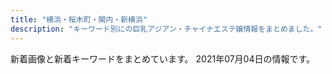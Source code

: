 ```yaml
---
title: "横浜・桜木町・関内・新横浜"
description: "キーワード別にの巨乳アジアン・チャイナエステ嬢情報をまとめました。"
---
```


新着画像と新着キーワードをまとめています。
2021年07月04日の情報です。

<DmmAffiliateIns />
<KeywordTable
  shops={
    [
    {
        "name": "\u5b66\u5712",
        "img_links": [
            "http://sweety-est.info/images/top.png",
            "http://sweety-est.info/images/cg05.jpg",
            "http://sweety-est.info/images/news.png",
            "http://sweety-est.info/images/evetop.png",
            "http://sweety-est.info/images/cg04.jpg",
            "http://sweety-est.info/images/precau.png",
            "http://sweety-est.info/images/staff_s.png",
            "http://sweety-est.info/images/sruru.jpg"
        ],
        "station": "\u30bb\u30f3\u30bf\u30fc\u5357\u99c51\u756a\u51fa\u53e3",
        "keywords": {
            "D": 3,
            "86": 6,
            "E": 3
        },
        "url": "http://sweety-est.info/"
    },
    {
        "station": "\u6771\u767d\u697d\u99c5",
        "keywords": {
            "86": 8,
            "C": 24,
            "D": 4,
            "87": 8
        },
        "name": "\u697d\u697d",
        "url": "http://www.rakuraku.esjoho.com/",
        "img_links": [
            "http://www.rakuraku.esjoho.com/files/001-03.jpg",
            "http://www.rakuraku.esjoho.com/files/002.jpg",
            "http://www.rakuraku.esjoho.com/images/r3.jpg",
            "http://www.rakuraku.esjoho.com/images/mobile.jpg",
            "http://www.rakuraku.esjoho.com/files/003.jpg",
            "http://www.rakuraku.esjoho.com/files/003-03.jpg",
            "http://www.rakuraku.esjoho.com/files/002-03.jpg",
            "http://www.rakuraku.esjoho.com/files/004-03.jpg",
            "http://www.rakuraku.esjoho.com/images/line.png",
            "http://www.rakuraku.esjoho.com/files/004.jpg",
            "http://www.rakuraku.esjoho.com/files/003-02.jpg",
            "http://www.rakuraku.esjoho.com/files/002-02.jpg",
            "http://www.rakuraku.esjoho.com/files/004-02.jpg",
            "http://www.rakuraku.esjoho.com/files/001.jpg",
            "http://www.rakuraku.esjoho.com/files/001-02.jpg"
        ]
    },
    {
        "station": "JR\u65b0\u6a2a\u6d5c\u99c5\u5317\u53e3",
        "name": "Tammy",
        "img_links": [
            "http://tammy.estheya.com/css/top01.jpg",
            "http://tammy.estheya.com/css/nav/nav-004.png",
            "http://tammy.estheya.com/css/nav/nav-003.png",
            "http://tammy.estheya.com/css/nav/nav-006.png",
            "http://tammy.estheya.com/css/tel.png",
            "http://tammy.estheya.com/css/staff/staff03-a.jpg",
            "http://tammy.estheya.com/css/nav/nav-005.png",
            "http://tammy.estheya.com/css/staff/staff02-a.jpg",
            "http://tammy.estheya.com/css/nav/nav-002.png",
            "http://tammy.estheya.com/css/nav/nav-001.png",
            "http://tammy.estheya.com/css/staff/staff01-a.jpg"
        ],
        "keywords": {
            "D": 1,
            "C": 1,
            "87": 1,
            "88": 1,
            "E": 1,
            "89": 1
        },
        "url": "http://tammy.estheya.com/"
    },
    {
        "name": "\u8056\u697d\u5712",
        "station": "JR\u95a2\u5185\u99c5\u5357\u53e3",
        "img_links": [],
        "url": "http://seirakuen.est.cm/",
        "keywords": {}
    },
    {
        "station": "JR\u6a2a\u6d5c\u99c5\u5357\u53e3",
        "name": "\u30ad\u30e9\u30ad\u30e9",
        "url": "http://kirakira.estheya.com/",
        "img_links": [
            "http://kirakira.estheya.com/css/staff/staff04.png",
            "http://kirakira.estheya.com/css/nav/nav-006.png",
            "http://kirakira.estheya.com/css/c01.png",
            "http://kirakira.estheya.com/css/top03.png",
            "http://kirakira.estheya.com/css/staff/staff02-a.png",
            "http://kirakira.estheya.com/css/nav/nav-001.png",
            "http://kirakira.estheya.com/css/staff/staff01.png",
            "http://kirakira.estheya.com/css/nav/nav-005.png",
            "http://kirakira.estheya.com/css/nav/nav-004.png",
            "http://kirakira.estheya.com/css/staff/staff03-a.png",
            "http://kirakira.estheya.com/css/staff/staff01-a.png",
            "http://kirakira.estheya.com/css/nav/nav-002.png",
            "http://kirakira.estheya.com/css/baner03.jpg",
            "http://kirakira.estheya.com/css/staff/staff04-a.png",
            "http://kirakira.estheya.com/css/nav/nav-003.png",
            "http://kirakira.estheya.com/css/osusume01.png",
            "http://kirakira.estheya.com/css/staff/staff03.png",
            "http://kirakira.estheya.com/css/staff/staff02.png",
            "http://kirakira.estheya.com/css/tel01.png"
        ],
        "keywords": {
            "E": 2,
            "89": 2,
            "D": 2,
            "91": 1
        }
    },
    {
        "keywords": {
            "C": 14
        },
        "url": "http://www.sh-riraku113.xyz/",
        "img_links": [
            "http://www.sh-riraku113.xyz/static/picture/room2.png",
            "http://www.sh-riraku113.xyz/static/picture/room3.png",
            "http://www.sh-riraku113.xyz/static/picture/room4.png",
            "http://www.sh-riraku113.xyz/static/picture/info.png",
            "http://www.sh-riraku113.xyz/uploads/201005/1-201005161513F8.jpg",
            "http://www.sh-riraku113.xyz/static/picture/tit-pick.png",
            "http://www.sh-riraku113.xyz/uploads/201005/1-2010051615301I.jpg",
            "http://www.sh-riraku113.xyz/static/picture/infor.png",
            "http://www.sh-riraku113.xyz/static/picture/room1.png",
            "http://www.sh-riraku113.xyz/static/picture/tite-staff.png",
            "http://www.sh-riraku113.xyz/static/picture/tit-gat.png",
            "http://www.sh-riraku113.xyz/uploads/201005/1-201005161500127.jpg",
            "http://www.sh-riraku113.xyz/uploads/201005/1-201005161544K5.jpg",
            "http://www.sh-riraku113.xyz/static/picture/tit-infor.png",
            "http://www.sh-riraku113.xyz/static/picture/top.png",
            "http://www.sh-riraku113.xyz/static/picture/tit-new.png"
        ],
        "station": "JR\u6771\u795e\u5948\u5ddd\u99c5",
        "name": "\u30ec\u30a4\u30f3\u30dc\u30fc\u8679"
    },
    {
        "img_links": [
            "http://akashiya-massage.com/i/img/st10.jpg",
            "http://akashiya-massage.com/img/head.png",
            "http://akashiya-massage.com/img/st13.jpg",
            "http://akashiya-massage.com/i/img/sta12.jpg",
            "http://akashiya-massage.com/img/c1.jpg",
            "http://akashiya-massage.com/img/sta11.jpg",
            "http://akashiya-massage.com/i/img/acc-2.png",
            "http://akashiya-massage.com/img/mo.png",
            "http://akashiya-massage.com/img/st10.jpg",
            "http://akashiya-massage.com/i/img/sta13.jpg",
            "http://akashiya-massage.com/img/IMG_17480.jpg",
            "http://akashiya-massage.com/i/img/acc-3.png",
            "http://akashiya-massage.com/img/bottom.png",
            "http://akashiya-massage.com/i/img/r2.jpg",
            "http://akashiya-massage.com/img/sta12.jpg",
            "http://akashiya-massage.com/img/IMG_17410.jpg",
            "http://akashiya-massage.com/i/img/r4.jpg",
            "http://akashiya-massage.com/img/sta13.jpg",
            "http://akashiya-massage.com/img/sta10.jpg",
            "http://akashiya-massage.com/i/img/r3.jpg",
            "http://akashiya-massage.com/i/img/r5.jpg",
            "http://akashiya-massage.com/i/img/acc-1.jpg",
            "http://akashiya-massage.com/i/img/sta10.jpg",
            "http://akashiya-massage.com/i/img/r1.jpg",
            "http://akashiya-massage.com/img/st12.jpg",
            "http://akashiya-massage.com/i/img/acc-5.jpg",
            "http://akashiya-massage.com/img/nos.jpg",
            "http://akashiya-massage.com/i/img/acc-4.png",
            "http://akashiya-massage.com/img/st11.jpg",
            "http://akashiya-massage.com/i/img/sta11.jpg",
            "http://akashiya-massage.com/img/IMG_1709.jpg"
        ],
        "url": "http://akashiya-massage.com/",
        "keywords": {
            "D": 2,
            "87": 1,
            "84": 1,
            "E": 2,
            "86": 1,
            "C": 15,
            "88": 1
        },
        "name": "\u30a2\u30ab\u30b7\u30e4",
        "station": "JR\u4e2d\u5c71\u99c5\u5317\u53e3"
    },
    {
        "url": "http://www.sexygirl.mensest.com/",
        "station": "JR\u6a2a\u6d5c\u99c5\u304d\u305f\u897f\u53e3",
        "keywords": {
            "\u30bb\u30af\u30b7\u30fc": 14,
            "86": 1,
            "87": 4,
            "D": 3,
            "C": 2
        },
        "name": "Sexy Girl \uff5e\u30bb\u30af\u30b7\u30fc\u30ac\u30fc\u30eb\uff5e",
        "img_links": [
            "http://www.sexygirl.mensest.com/images/pick.png",
            "http://www.sexygirl.mensest.com/images/r5.jpg",
            "http://www.sexygirl.mensest.com/files/004.jpg",
            "http://www.sexygirl.mensest.com/images/r4.jpg",
            "http://www.sexygirl.mensest.com/files/003.jpg",
            "http://www.sexygirl.mensest.com/images/top.png",
            "http://www.sexygirl.mensest.com/images/end.png",
            "http://www.sexygirl.mensest.com/images/shop/shop01.jpg",
            "http://www.sexygirl.mensest.com/images/r2.jpg",
            "http://www.sexygirl.mensest.com/images/shop/shop04.jpg",
            "http://www.sexygirl.mensest.com/images/s_staff.png",
            "http://www.sexygirl.mensest.com/images/face.png",
            "http://www.sexygirl.mensest.com/images/shop/shop02.jpg",
            "http://www.sexygirl.mensest.com/files/005.jpg",
            "http://www.sexygirl.mensest.com/images/r1.jpg",
            "http://www.sexygirl.mensest.com/images/s_link.png",
            "http://www.sexygirl.mensest.com/files/001.jpg",
            "http://www.sexygirl.mensest.com/files/002.jpg",
            "http://www.sexygirl.mensest.com/images/shop/shop03.jpg",
            "http://www.sexygirl.mensest.com/images/news.png",
            "http://www.sexygirl.mensest.com/images/bj2.jpg"
        ]
    },
    {
        "station": "\u65e5\u30ce\u51fa\u753a\u99c5",
        "keywords": {},
        "url": "http://www.est-baby.work/",
        "img_links": [
            "http://www.est-baby.work/img/sizuka1.png",
            "http://www.est-baby.work/images/sys3.jpg",
            "http://www.est-baby.work/staff/nana.jpg",
            "http://www.est-baby.work/staff/yuki.jpg",
            "http://www.est-baby.work/images/1.jpg",
            "http://www.est-baby.work/images/sys1.jpg",
            "http://www.est-baby.work/img/kaori1.png",
            "http://www.est-baby.work/images/8.jpg",
            "http://www.est-baby.work/images/koko_200x40.png",
            "http://www.est-baby.work/images/menu/top.png",
            "http://www.est-baby.work/images/news.jpg",
            "http://www.est-baby.work/images/tgirl.jpg",
            "http://www.est-baby.work/images/staff_t.jpg",
            "http://www.est-baby.work/images/int2.jpg",
            "http://www.est-baby.work/img/yuki1.png",
            "http://www.est-baby.work/staff/sizuka.jpg",
            "http://www.est-baby.work/images/7.jpg",
            "http://www.est-baby.work/img/yuki2.png",
            "http://www.est-baby.work/images/3.jpg",
            "http://www.est-baby.work/images/tr.jpg",
            "http://www.est-baby.work/images/sys2.jpg",
            "http://www.est-baby.work/staff/koko.jpg",
            "http://www.est-baby.work/images/interior_t.jpg",
            "http://www.est-baby.work/images/int1.jpg",
            "http://www.est-baby.work/images/head.jpg",
            "http://www.est-baby.work/images/6.jpg",
            "http://www.est-baby.work/staff/kaori.jpg",
            "http://www.est-baby.work/images/sisu.jpg",
            "http://www.est-baby.work/images/menu/staff.png",
            "http://www.est-baby.work/images/sys4.jpg",
            "http://www.est-baby.work/img/koko1.png",
            "http://www.est-baby.work/img/nana1.png",
            "http://www.est-baby.work/images/menu/interior.png"
        ],
        "name": "\u7652\uff5e\u3044\u3084\u3057\uff5e"
    },
    {
        "url": "http://est-hanamizuki.com/",
        "img_links": [
            "http://est-hanamizuki.com/images/g2.jpg",
            "http://est-hanamizuki.com/images/11.png",
            "http://est-hanamizuki.com/images/mobile.jpg",
            "http://est-hanamizuki.com/images/m4.jpg",
            "http://est-hanamizuki.com/images/g1.jpg",
            "http://est-hanamizuki.com/images/zi_staff.png",
            "http://est-hanamizuki.com/images/info.png",
            "http://est-hanamizuki.com/images/m2.jpg",
            "http://est-hanamizuki.com/images/g32.jpg",
            "http://est-hanamizuki.com/images/news1.png",
            "http://est-hanamizuki.com/images/g22.jpg",
            "http://est-hanamizuki.com/images/head.jpg",
            "http://est-hanamizuki.com/images/erika2.jpg",
            "http://est-hanamizuki.com/images/g3.jpg",
            "http://est-hanamizuki.com/images/g12.jpg",
            "http://est-hanamizuki.com/images/r111.jpg",
            "http://est-hanamizuki.com/images/g13.jpg",
            "http://est-hanamizuki.com/images/g33.jpg",
            "http://est-hanamizuki.com/images/m1.jpg",
            "http://est-hanamizuki.com/images/erika.jpg",
            "http://est-hanamizuki.com/images/m3.jpg",
            "http://est-hanamizuki.com/images/g23.jpg"
        ],
        "name": "\u82b1\u6c34\u6728",
        "station": "JR\u6771\u795e\u5948\u5ddd\u99c5\u897f\u53e3",
        "keywords": {}
    },
    {
        "keywords": {
            "85": 6,
            "87": 18,
            "86": 54,
            "D": 48,
            "C": 43
        },
        "name": "Dear",
        "url": "https://dear.xyz.mn/",
        "station": "JR\u95a2\u5185\u99c5\u5317\u53e3",
        "img_links": [
            "https://dear.xyz.mn/photos/sites/33/2021/05/2021051320370822.jpeg",
            "https://dear.xyz.mn/images/ac01.jpg",
            "https://dear.xyz.mn/photos/sites/33/2021/04/2021042616185888.jpeg",
            "https://dear.xyz.mn/photos/sites/33/2021/06/2021061308493784.jpeg",
            "https://dear.xyz.mn/photos/sites/33/2020/11/2020110413285923.jpeg",
            "https://dear.xyz.mn/images/ac02.jpg",
            "https://dear.xyz.mn/images/sp_top.jpg",
            "https://dear.xyz.mn/photos/sites/33/2020/11/2020111223000369.jpeg",
            "https://dear.xyz.mn/photos/sites/33/2020/10/2020102915581219.jpeg",
            "https://dear.xyz.mn/photos/sites/33/2021/03/2021032514544543.jpeg",
            "https://dear.xyz.mn/photos/sites/33/2020/12/2020122818210498.jpeg",
            "https://dear.xyz.mn/photos/sites/33/2021/01/2021011914494134.jpeg",
            "https://dear.xyz.mn/images/ac04.jpg",
            "https://dear.xyz.mn/images/ac05.jpg",
            "https://dear.xyz.mn/photos/sites/33/2020/12/2020120212565938.jpeg",
            "https://dear.xyz.mn/photos/sites/33/2021/04/2021042914583373.jpeg",
            "https://dear.xyz.mn/photos/sites/33/2021/07/2021070209382257.jpeg",
            "https://dear.xyz.mn/images/ac06.jpg",
            "https://dear.xyz.mn/photos/sites/33/2021/02/2021022614331675.jpeg",
            "https://dear.xyz.mn/images/top.png"
        ]
    },
    {
        "name": "\u898b\u8fd4\u308a\u7f8e\u4eba",
        "img_links": [
            "http://www.mikaeribijin.mensest.com/files/003-02.jpg",
            "http://www.mikaeribijin.mensest.com/images/shop/shop01.jpg",
            "http://www.mikaeribijin.mensest.com/images/staff_line.png",
            "http://www.mikaeribijin.mensest.com/files/004.jpg",
            "http://www.mikaeribijin.mensest.com/images/top_sche.png",
            "http://www.mikaeribijin.mensest.com/files/004-02.jpg",
            "http://www.mikaeribijin.mensest.com/images/link_line.png",
            "http://www.mikaeribijin.mensest.com/images/line.jpg",
            "http://www.mikaeribijin.mensest.com/images/shop/shop03.jpg",
            "http://www.mikaeribijin.mensest.com/images/bj3.png",
            "http://www.mikaeribijin.mensest.com/images/information.png",
            "http://www.mikaeribijin.mensest.com/images/girl-z1.jpg",
            "http://www.mikaeribijin.mensest.com/images/girl-z2.jpg",
            "http://www.mikaeribijin.mensest.com/images/shop/shop02.jpg",
            "http://www.mikaeribijin.mensest.com/images/shop/shop04.jpg",
            "http://www.mikaeribijin.mensest.com/images/mobile.png",
            "http://www.mikaeribijin.mensest.com/files/001.jpg",
            "http://www.mikaeribijin.mensest.com/files/002-02.jpg",
            "http://www.mikaeribijin.mensest.com/images/top.png",
            "http://www.mikaeribijin.mensest.com/files/002.jpg",
            "http://www.mikaeribijin.mensest.com/files/001-02.jpg",
            "http://www.mikaeribijin.mensest.com/files/003.jpg"
        ],
        "url": "http://www.mikaeribijin.mensest.com/",
        "keywords": {
            "C": 1,
            "87": 2,
            "D": 3,
            "88": 2
        },
        "station": "\u65b0\u6a2a\u6d5c\u99c5\u65b0\u5e79\u7dda\u53e3"
    },
    {
        "keywords": {},
        "name": "\u30b9\u30de\u30a4\u30eb",
        "img_links": [
            "http://smile.esjp.xyz/images/staff_mitashi.jpg",
            "http://smile.esjp.xyz/images/system/sys02.jpg",
            "http://smile.esjp.xyz/images/room/photo04.jpg",
            "http://smile.esjp.xyz/images/info.jpg",
            "http://smile.esjp.xyz/images/room/photo03.jpg",
            "http://smile.esjp.xyz/images/room/photo01.jpg",
            "http://smile.esjp.xyz/girl/6.jpg",
            "http://smile.esjp.xyz/images/system/sys01.jpg",
            "http://smile.esjp.xyz/images/top_flash_01.jpg",
            "http://smile.esjp.xyz/girl/8.jpg",
            "http://smile.esjp.xyz/images/room/photo02.jpg"
        ],
        "url": "http://smile.esjp.xyz/",
        "station": "JR\u95a2\u5185\u99c5\u5317\u53e3"
    },
    {
        "name": "\u990a\u5fc3\u5802",
        "keywords": {},
        "station": "\u53cd\u753a\u99c5",
        "img_links": [
            "http://www.yoshindo.es-relax.info/images/top-kpbar.png",
            "http://www.yoshindo.es-relax.info/images/topbar.png",
            "http://www.yoshindo.es-relax.info/images/yuki1.jpg",
            "http://www.yoshindo.es-relax.info/images/yui1.jpg",
            "http://www.yoshindo.es-relax.info/images/sidebar-credit.png",
            "http://www.yoshindo.es-relax.info/images/yuna1.jpg",
            "http://www.yoshindo.es-relax.info/images/info1.jpg",
            "http://www.yoshindo.es-relax.info/images/info3.jpg",
            "http://www.yoshindo.es-relax.info/images/topinfo.png",
            "http://www.yoshindo.es-relax.info/images/youko1.jpg",
            "http://www.yoshindo.es-relax.info/images/sayuri1.jpg",
            "http://www.yoshindo.es-relax.info/images/arisu1.jpg",
            "http://www.yoshindo.es-relax.info/images/topnews.png",
            "http://www.yoshindo.es-relax.info/images/info2.jpg",
            "http://www.yoshindo.es-relax.info/images/info6.jpg",
            "http://www.yoshindo.es-relax.info/images/info4.jpg",
            "http://www.yoshindo.es-relax.info/images/info5.jpg"
        ],
        "url": "http://www.yoshindo.es-relax.info/"
    },
    {
        "keywords": {
            "86": 16,
            "85": 8,
            "C": 17,
            "D": 28,
            "E": 8,
            "87": 12
        },
        "url": "https://callme.iest.info/",
        "img_links": [
            "https://callme.iest.info/images/sp_top.jpg",
            "https://callme.iest.info/photos/sites/65/2021/05/2021052303071668.jpg",
            "https://callme.iest.info/photos/sites/65/2021/04/2021042607581198.jpg",
            "https://callme.iest.info/photos/sites/65/2021/06/2021060305574529.jpg",
            "https://callme.iest.info/photos/sites/65/2021/05/2021051701545423.jpg",
            "https://callme.iest.info/photos/sites/65/2021/07/2021070207570760.jpg",
            "https://callme.iest.info/photos/sites/65/2021/04/2021042606230337.jpg",
            "https://callme.iest.info/photos/sites/65/2021/05/2021050409224240.jpg",
            "https://callme.iest.info/photos/sites/65/2021/04/2021042606232836.jpg",
            "https://callme.iest.info/photos/sites/65/2021/04/2021042606235324.jpg"
        ],
        "station": "JR\u6771\u795e\u5948\u5ddd\u99c5\u897f\u53e3",
        "name": "Call me"
    },
    {
        "keywords": {
            "86": 30
        },
        "station": "\u30bb\u30f3\u30bf\u30fc\u5317\u99c5",
        "img_links": [
            "http://massage-relax.xyz/images/gallery.png",
            "http://massage-relax.xyz/images/clear.png",
            "http://massage-relax.xyz/images/staff.png",
            "http://massage-relax.xyz/images/friend.png",
            "http://massage-relax.xyz/images/a3.jpg",
            "http://massage-relax.xyz/images/esthe2.jpg",
            "http://massage-relax.xyz/images/home_002.png",
            "http://massage-relax.xyz/images/a1.jpg",
            "http://massage-relax.xyz/images/link.png",
            "http://massage-relax.xyz/images/r3.jpg",
            "http://massage-relax.xyz/images/cg04.jpg",
            "http://massage-relax.xyz/images/esthe3.jpg",
            "http://massage-relax.xyz/images/cg01.jpg",
            "http://massage-relax.xyz/images/a5.jpg",
            "http://massage-relax.xyz/images/a6.jpg",
            "http://massage-relax.xyz/images/esthe1.jpg",
            "http://massage-relax.xyz/images/cg05.jpg",
            "http://massage-relax.xyz/images/acc.jpg",
            "http://massage-relax.xyz/images/r4.jpg",
            "http://massage-relax.xyz/images/info.png",
            "http://massage-relax.xyz/images/a2.jpg",
            "http://massage-relax.xyz/images/home.png",
            "http://massage-relax.xyz/images/main1.jpg",
            "http://massage-relax.xyz/images/main-sp.jpg",
            "http://massage-relax.xyz/images/blog_002.png",
            "http://massage-relax.xyz/images/header3.png",
            "http://massage-relax.xyz/images/cg02.jpg",
            "http://massage-relax.xyz/images/a4.jpg",
            "http://massage-relax.xyz/images/r1.jpg",
            "http://massage-relax.xyz/images/r2.jpg",
            "http://massage-relax.xyz/images/cg03.jpg"
        ],
        "name": "\u30a2\u30ed\u30de\u4e00\u756a",
        "url": "http://massage-relax.xyz/"
    },
    {
        "name": "Sunflower\uff5e\u30b5\u30f3\u30d5\u30e9\u30ef\u30fc\uff5e",
        "station": "JR\u95a2\u5185\u99c5\u5317\u53e3",
        "img_links": [
            "http://www.sunflower-kannai.com/files/006.jpg",
            "http://www.sunflower-kannai.com/files/034.jpg",
            "http://www.sunflower-kannai.com/images/sys2.jpg",
            "http://www.sunflower-kannai.com/images/slider07.jpg",
            "http://www.sunflower-kannai.com/images/info.jpg",
            "http://www.sunflower-kannai.com/files/023.jpg",
            "http://www.sunflower-kannai.com/files/003-02.jpg",
            "http://www.sunflower-kannai.com/files/011.jpg",
            "http://www.sunflower-kannai.com/files/033.jpg",
            "http://www.sunflower-kannai.com/files/011-02.jpg",
            "http://www.sunflower-kannai.com/files/014.jpg",
            "http://www.sunflower-kannai.com/files/020.jpg",
            "http://www.sunflower-kannai.com/files/022-02.jpg",
            "http://www.sunflower-kannai.com/images/staffback.jpg",
            "http://www.sunflower-kannai.com/files/028.jpg",
            "http://www.sunflower-kannai.com/images/slider03.jpg",
            "http://www.sunflower-kannai.com/images/int3.jpg",
            "http://www.sunflower-kannai.com/images/news.jpg",
            "http://www.sunflower-kannai.com/images/slider01.jpg",
            "http://www.sunflower-kannai.com/images/sys1.jpg",
            "http://www.sunflower-kannai.com/images/slider09.jpg",
            "http://www.sunflower-kannai.com/files/014-02.jpg",
            "http://www.sunflower-kannai.com/files/039.jpg",
            "http://www.sunflower-kannai.com/images/faq_t.jpg",
            "http://www.sunflower-kannai.com/files/003.jpg",
            "http://www.sunflower-kannai.com/images/slider08.jpg",
            "http://www.sunflower-kannai.com/images/int2.jpg",
            "http://www.sunflower-kannai.com/files/028-02.jpg",
            "http://www.sunflower-kannai.com/files/023-02.jpg",
            "http://www.sunflower-kannai.com/images/slider06.jpg",
            "http://www.sunflower-kannai.com/files/040.jpg",
            "http://www.sunflower-kannai.com/images/head.jpg",
            "http://www.sunflower-kannai.com/files/004-02.jpg",
            "http://www.sunflower-kannai.com/images/slider04.jpg",
            "http://www.sunflower-kannai.com/images/ta.jpg",
            "http://www.sunflower-kannai.com/images/tre.jpg",
            "http://www.sunflower-kannai.com/files/020-02.jpg",
            "http://www.sunflower-kannai.com/images/slider02.jpg",
            "http://www.sunflower-kannai.com/files/022.jpg",
            "http://www.sunflower-kannai.com/images/faq.jpg",
            "http://www.sunflower-kannai.com/images/sys4.jpg",
            "http://www.sunflower-kannai.com/images/sys3.jpg",
            "http://www.sunflower-kannai.com/files/039-02.jpg",
            "http://www.sunflower-kannai.com/files/026-02.jpg",
            "http://www.sunflower-kannai.com/images/ac1.jpg",
            "http://www.sunflower-kannai.com/files/004.jpg",
            "http://www.sunflower-kannai.com/files/006-02.jpg",
            "http://www.sunflower-kannai.com/images/staff_t.jpg",
            "http://www.sunflower-kannai.com/images/slider05.jpg",
            "http://www.sunflower-kannai.com/images/interior_t.jpg",
            "http://www.sunflower-kannai.com/files/040-02.jpg",
            "http://www.sunflower-kannai.com/files/034-02.jpg",
            "http://www.sunflower-kannai.com/files/033-02.jpg",
            "http://www.sunflower-kannai.com/files/026.jpg",
            "http://www.sunflower-kannai.com/images/int1.jpg"
        ],
        "keywords": {
            "86": 6,
            "D": 28,
            "\u30bb\u30af\u30b7\u30fc": 1,
            "87": 22
        },
        "url": "http://www.sunflower-kannai.com/"
    },
    {
        "keywords": {
            "F": 1,
            "\u80f8": 1,
            "86": 1,
            "82": 1,
            "85": 1,
            "89": 4,
            "90": 3
        },
        "station": "JR\u6a2a\u6d5c\u99c5\u897f\u53e3",
        "url": "http://lover.esnavi.work/",
        "name": "\u6a2a\u6d5c\u7f8e\u4eba",
        "img_links": [
            "http://lover.esnavi.work/staff_t.jpg",
            "http://lover.esnavi.work/int2.png",
            "http://lover.esnavi.work/2/uploadimg/1615052463.jpeg",
            "http://lover.esnavi.work/2/uploadimg/1623074960.jpeg",
            "http://lover.esnavi.work/2/uploadimg/1605023116.jpeg",
            "http://lover.esnavi.work/2/uploadimg/1605022914.jpeg",
            "http://lover.esnavi.work/interior_t.jpg",
            "http://lover.esnavi.work/int1.png",
            "http://lover.esnavi.work/2/uploadimg/1623075081.jpeg",
            "http://lover.esnavi.work/2/uploadimg/1605024124.jpeg",
            "http://lover.esnavi.work/news.jpg",
            "http://lover.esnavi.work/sys1.jpg",
            "http://lover.esnavi.work/2/uploadimg/1623075021.jpeg",
            "http://lover.esnavi.work/2/uploadimg/1623074861.jpeg",
            "http://lover.esnavi.work/head.jpg",
            "http://lover.esnavi.work/2/uploadimg/1623075138.jpeg",
            "http://lover.esnavi.work/ac2.jpg",
            "http://lover.esnavi.work/2/uploadimg/1615989511.jpeg"
        ]
    },
    {
        "name": "\u591c\u685c\uff5e\u3088\u3056\u304f\u3089\uff5e",
        "keywords": {},
        "url": "http://e-yozakura.xyz/",
        "station": "JR\u95a2\u5185\u99c5\u5317\u53e3",
        "img_links": [
            "http://e-yozakura.xyz/images/news01.png",
            "http://e-yozakura.xyz/images/r4.jpg",
            "http://e-yozakura.xyz/images/r6.jpg",
            "http://e-yozakura.xyz/images/htm.jpg",
            "http://e-yozakura.xyz/images/g2.jpg",
            "http://e-yozakura.xyz/images/mobile.png",
            "http://e-yozakura.xyz/images/g5.jpg",
            "http://e-yozakura.xyz/images/r7.jpg",
            "http://e-yozakura.xyz/images/hh.jpg",
            "http://e-yozakura.xyz/images/yuka.jpg",
            "http://e-yozakura.xyz/images/bj_01.jpg",
            "http://e-yozakura.xyz/images/t.jpg",
            "http://e-yozakura.xyz/images/r2.jpg",
            "http://e-yozakura.xyz/images/17.jpg",
            "http://e-yozakura.xyz/images/sa.jpg",
            "http://e-yozakura.xyz/images/g1.jpg",
            "http://e-yozakura.xyz/images/r1.jpg",
            "http://e-yozakura.xyz/images/top.jpg",
            "http://e-yozakura.xyz/images/ll.jpg",
            "http://e-yozakura.xyz/images/ai.jpg",
            "http://e-yozakura.xyz/images/m1.jpg",
            "http://e-yozakura.xyz/images/slide3.png",
            "http://e-yozakura.xyz/images/slide2.png",
            "http://e-yozakura.xyz/images/r3.jpg",
            "http://e-yozakura.xyz/images/slide1.png",
            "http://e-yozakura.xyz/images/g8.jpg",
            "http://e-yozakura.xyz/images/bj_03.jpg",
            "http://e-yozakura.xyz/images/yuk.jpg",
            "http://e-yozakura.xyz/images/news03.png",
            "http://e-yozakura.xyz/images/hua.jpg",
            "http://e-yozakura.xyz/images/r8.jpg",
            "http://e-yozakura.xyz/images/g0.jpg",
            "http://e-yozakura.xyz/images/r5.jpg",
            "http://e-yozakura.xyz/images/12.jpg",
            "http://e-yozakura.xyz/images/tite-staff.jpg",
            "http://e-yozakura.xyz/images/g9.jpg",
            "http://e-yozakura.xyz/images/g4.jpg"
        ]
    },
    {
        "keywords": {},
        "img_links": [
            "http://www.rakuraku-venus.xyz/images/index-kai_05.jpg",
            "http://www.rakuraku-venus.xyz/images/index-f.jpg",
            "http://www.rakuraku-venus.xyz/images/staff/11/Aki.png",
            "http://www.rakuraku-venus.xyz/images/nav/lanmu-acc.jpg",
            "http://www.rakuraku-venus.xyz/psd/off.jpg",
            "http://www.rakuraku-venus.xyz/images/index-kai_08.jpg",
            "http://www.rakuraku-venus.xyz/images/staff/11/misaki.jpg",
            "http://www.rakuraku-venus.xyz/images/shop/r1.jpg",
            "http://www.rakuraku-venus.xyz/images/light_img.jpg",
            "http://www.rakuraku-venus.xyz/images/nav/lanmu-job.jpg",
            "http://www.rakuraku-venus.xyz/images/shop/h2.jpg",
            "http://www.rakuraku-venus.xyz/images/index-kai_13a.jpg",
            "http://www.rakuraku-venus.xyz/images/shop/h4.jpg",
            "http://www.rakuraku-venus.xyz/images/lan-t/images/lan-t_01.jpg",
            "http://www.rakuraku-venus.xyz/images/index-kai_16.jpg",
            "http://www.rakuraku-venus.xyz/images/shop/h3.jpg",
            "http://www.rakuraku-venus.xyz/images/index-kai_07.jpg",
            "http://www.rakuraku-venus.xyz/images/index-kai_03.jpg",
            "http://www.rakuraku-venus.xyz/images/staff/11/rika.png",
            "http://www.rakuraku-venus.xyz/images/nav/lanmu-staff.jpg",
            "http://www.rakuraku-venus.xyz/images/index-kai_13.jpg",
            "http://www.rakuraku-venus.xyz/images/staff/10/1.jpg",
            "http://www.rakuraku-venus.xyz/images/nav/lanmu-sys.jpg",
            "http://www.rakuraku-venus.xyz/images/staff/11/minami2.jpg",
            "http://www.rakuraku-venus.xyz/images/staff/11/ai.jpg"
        ],
        "station": "JR\u6771\u795e\u5948\u5ddd\u99c5",
        "url": "http://www.rakuraku-venus.xyz/",
        "name": "\u697d\u3005\u30f4\u30a3\u30fc\u30ca\u30b9"
    },
    {
        "keywords": {
            "87": 4,
            "86": 4,
            "D": 8
        },
        "url": "http://www.lavender.esjoho.com/",
        "name": "\u7652\u3057\u306e\u5bb6",
        "img_links": [
            "http://www.lavender.esjoho.com/images/sys3.png",
            "http://www.lavender.esjoho.com/sp/menu/interior.jpg",
            "http://www.lavender.esjoho.com/sp/images/interior_t.jpg",
            "http://www.lavender.esjoho.com/sp/images/tel.jpg",
            "http://www.lavender.esjoho.com/images/sys2.png",
            "http://www.lavender.esjoho.com/files/029.jpg",
            "http://www.lavender.esjoho.com/sp/images/head.jpg",
            "http://www.lavender.esjoho.com/sp/images/footer.jpg",
            "http://www.lavender.esjoho.com/files/035.jpg",
            "http://www.lavender.esjoho.com/files/051.jpg",
            "http://www.lavender.esjoho.com/sp/images/time.jpg",
            "http://www.lavender.esjoho.com/sp/images/topgirl.jpg",
            "http://www.lavender.esjoho.com/files/021.jpg",
            "http://www.lavender.esjoho.com/files/019.jpg",
            "http://www.lavender.esjoho.com/sp/images/top.jpg",
            "http://www.lavender.esjoho.com/sp/images/pc.jpg",
            "http://www.lavender.esjoho.com/sp/images/staff_t.jpg",
            "http://www.lavender.esjoho.com/images/rec2.png",
            "http://www.lavender.esjoho.com/sp/menu/top.jpg",
            "http://www.lavender.esjoho.com/images/rec1.png",
            "http://www.lavender.esjoho.com/images/staff_t.png",
            "http://www.lavender.esjoho.com/images/ta.jpg",
            "http://www.lavender.esjoho.com/images/mobile.jpg",
            "http://www.lavender.esjoho.com/files/045.jpg",
            "http://www.lavender.esjoho.com/images/interior_t.png",
            "http://www.lavender.esjoho.com/images/link_t.png",
            "http://www.lavender.esjoho.com/sp/menu/staff.jpg",
            "http://www.lavender.esjoho.com/images/int2.png",
            "http://www.lavender.esjoho.com/images/int1.png",
            "http://www.lavender.esjoho.com/files/024.jpg",
            "http://www.lavender.esjoho.com/images/sm.jpg",
            "http://www.lavender.esjoho.com/files/050.jpg",
            "http://www.lavender.esjoho.com/images/line.png",
            "http://www.lavender.esjoho.com/images/head.jpg",
            "http://www.lavender.esjoho.com/sp/images/news.jpg",
            "http://www.lavender.esjoho.com/images/news.jpg",
            "http://www.lavender.esjoho.com/sp/images/newsb.jpg",
            "http://www.lavender.esjoho.com/images/concept.jpg"
        ],
        "station": "JR\u6771\u795e\u5948\u5ddd\u99c5\u897f\u53e3"
    },
    {
        "keywords": {
            "C": 12,
            "89": 2,
            "85": 8,
            "D": 3,
            "G": 2
        },
        "img_links": [
            "http://furuta-massage.work/img/botton2.jpg",
            "http://furuta-massage.work/sp/img/tit.jpg",
            "http://furuta-massage.work/img/s3.jpg",
            "http://furuta-massage.work/img/s04.jpg",
            "http://furuta-massage.work/sp/img/t-s.jpg",
            "http://furuta-massage.work/sp/img/t-t.jpg",
            "http://furuta-massage.work/img/s03.jpg",
            "http://furuta-massage.work/sp/img/st1.jpg",
            "http://furuta-massage.work/sp/img/st4.jpg",
            "http://furuta-massage.work/img/st3.jpg",
            "http://furuta-massage.work/sp/img/cam.jpg",
            "http://furuta-massage.work/img/st2.jpg",
            "http://furuta-massage.work/img/botton3.jpg",
            "http://furuta-massage.work/img/botton4.jpg",
            "http://furuta-massage.work/img/botton6.jpg",
            "http://furuta-massage.work/img/st1.jpg",
            "http://furuta-massage.work/sp/img/p-3.jpg",
            "http://furuta-massage.work/sp/img/t-r.jpg",
            "http://furuta-massage.work/img/s2.jpg",
            "http://furuta-massage.work/sp/img/kanban.jpg",
            "http://furuta-massage.work/img/mens.jpg",
            "http://furuta-massage.work/img/foot.jpg",
            "http://furuta-massage.work/img/st5.jpg",
            "http://furuta-massage.work/img/mo.png",
            "http://furuta-massage.work/img/s4.jpg",
            "http://furuta-massage.work/sp/img/add.jpg",
            "http://furuta-massage.work/sp/img/st5.jpg",
            "http://furuta-massage.work/sp/img/botton.jpg",
            "http://furuta-massage.work/sp/img/add2.jpg",
            "http://furuta-massage.work/img/botton.jpg",
            "http://furuta-massage.work/img/s1.jpg",
            "http://furuta-massage.work/sp/img/tel.jpg",
            "http://furuta-massage.work/img/head.jpg",
            "http://furuta-massage.work/sp/img/info.jpg",
            "http://furuta-massage.work/img/st4.jpg",
            "http://furuta-massage.work/img/kanban.jpg",
            "http://furuta-massage.work/img/botton5.jpg",
            "http://furuta-massage.work/sp/img/pic.jpg",
            "http://furuta-massage.work/sp/img/p-1.jpg",
            "http://furuta-massage.work/sp/img/t-a.jpg",
            "http://furuta-massage.work/sp/img/st2.jpg",
            "http://furuta-massage.work/img/fla-2.jpg",
            "http://furuta-massage.work/sp/img/p-5.jpg",
            "http://furuta-massage.work/img/s5.jpg",
            "http://furuta-massage.work/sp/img/t-o.jpg",
            "http://furuta-massage.work/img/s02.jpg",
            "http://furuta-massage.work/sp/img/st3.jpg",
            "http://furuta-massage.work/sp/img/time.jpg",
            "http://furuta-massage.work/img/s01.jpg",
            "http://furuta-massage.work/sp/img/pc.jpg",
            "http://furuta-massage.work/sp/img/sys.jpg"
        ],
        "url": "http://furuta-massage.work/",
        "name": "\u53e4\u7530",
        "station": "JR\u95a2\u5185\u99c5\u5317\u53e3"
    },
    {
        "img_links": [
            "http://www.oguti.work/images/interior_t.jpg",
            "http://www.oguti.work/images/3.jpg",
            "http://www.oguti.work/images/s1.png",
            "http://www.oguti.work/staff/rie.jpg",
            "http://www.oguti.work/images/head.jpg",
            "http://www.oguti.work/images/4.jpg",
            "http://www.oguti.work/staff/kaori.jpg",
            "http://www.oguti.work/images/sys.jpg",
            "http://www.oguti.work/img/miki1.jpg",
            "http://www.oguti.work/img/yuna2.jpg",
            "http://www.oguti.work/images/ac1.jpg",
            "http://www.oguti.work/images/tg.jpg",
            "http://www.oguti.work/images/2.jpg",
            "http://www.oguti.work/images/news.jpg",
            "http://www.oguti.work/images/1.jpg",
            "http://www.oguti.work/staff/yuna.jpg",
            "http://www.oguti.work/img/miki2.jpg",
            "http://www.oguti.work/img/kaori1.jpg",
            "http://www.oguti.work/images/int2.jpg",
            "http://www.oguti.work/images/int1.jpg",
            "http://www.oguti.work/images/rec1.jpg",
            "http://www.oguti.work/staff/miki.jpg",
            "http://www.oguti.work/img/rie1.jpg",
            "http://www.oguti.work/images/staff_t.jpg",
            "http://www.oguti.work/img/yuna1.jpg",
            "http://www.oguti.work/images/rec2.jpg"
        ],
        "station": "JR\u5927\u53e3\u99c5\u6771\u53e3",
        "url": "http://www.oguti.work/",
        "keywords": {},
        "name": "\u7d50"
    },
    {
        "keywords": {},
        "station": "JR\u95a2\u5185\u99c5\u5357\u53e3",
        "url": "http://es-kannai.link/",
        "img_links": [
            "http://es-kannai.link/wp-content/uploads/2021/04/IMG_5651-400x600.jpg",
            "http://es-kannai.link/wp-content/uploads/2021/04/IMG_5652-267x400.jpg",
            "http://es-kannai.link/wp-content/uploads/2021/04/IMG_5649-400x600.jpg",
            "http://es-kannai.link/wp-content/uploads/2021/04/IMG_5650-400x600.jpg",
            "http://es-kannai.link/wp-content/uploads/2021/04/IMG_5652-250x376.jpg",
            "http://cdn.dino-es.com/images/logo/200x40DinoEs.png",
            "http://es-kannai.link/wp-content/uploads/2021/04/IMG_5649.jpg",
            "http://es-kannai.link/wp-content/uploads/2016/12/dd.png",
            "http://es-kannai.link/wp-content/uploads/2021/04/IMG_5650-250x376.jpg",
            "http://es-kannai.link/wp-content/themes/template-salon2/images/newface-ttl.jpg",
            "http://es-kannai.link/wp-content/uploads/2016/12/d.png",
            "http://es-kannai.link/wp-content/uploads/2016/12/vvvv.png",
            "http://es-kannai.link/wp-content/themes/template-salon2/images/main-img.jpg",
            "http://es-kannai.link/wp-content/uploads/2021/04/IMG_5653.jpg",
            "http://es-kannai.link/wp-content/uploads/2016/12/aaa.jpg",
            "http://es-kannai.link/wp-content/uploads/2016/12/a.jpg",
            "http://es-kannai.link/wp-content/uploads/2021/06/0614.jpg",
            "http://es-kannai.link/wp-content/uploads/2021/04/IMG_5652-400x600.jpg",
            "http://es-kannai.link/wp-content/uploads/2016/12/v.jpg",
            "http://es-kannai.link/wp-content/uploads/2021/04/IMG_5653-250x376.jpg",
            "http://es-kannai.link/wp-content/themes/template-salon2/images/info.png",
            "http://es-kannai.link/wp-content/themes/template-salon2/images/campaign-bnr.png",
            "http://es-kannai.link/wp-content/themes/template-salon2/images/m-info.png",
            "http://es-kannai.link/wp-content/uploads/2016/12/vv.jpg",
            "http://es-kannai.link/wp-content/uploads/2021/04/IMG_5650.jpg",
            "http://es-kannai.link/wp-content/uploads/2016/12/aaaa.jpg",
            "http://es-kannai.link/wp-content/uploads/2016/12/aa.jpg",
            "http://es-kannai.link/wp-content/uploads/2016/12/vvv.png",
            "http://es-kannai.link/wp-content/uploads/2021/04/IMG_5652.jpg",
            "http://es-kannai.link/wp-content/uploads/2021/04/IMG_5653-267x400.jpg",
            "http://es-kannai.link/wp-content/uploads/2021/04/IMG_5649-250x376.jpg",
            "http://es-kannai.link/wp-content/uploads/2021/04/IMG_5651.jpg",
            "http://es-kannai.link/wp-content/themes/template-salon2/images/news-ttl.jpg",
            "http://es-kannai.link/wp-content/uploads/2021/04/IMG_5651-267x400.jpg",
            "http://es-kannai.link/wp-content/uploads/2021/04/IMG_5651-250x376.jpg",
            "http://es-kannai.link/wp-content/uploads/2021/04/IMG_5653-400x600.jpg"
        ],
        "name": "VENUS"
    },
    {
        "station": "JR\u6771\u795e\u5948\u5ddd\u99c5\u897f\u53e3",
        "keywords": {
            "D": 27,
            "86": 9,
            "87": 9,
            "85": 9,
            "\u80f8": 8
        },
        "img_links": [
            "http://sivertsa.xyz/uploads/210602/1-21060212334WE.jpg",
            "http://sivertsa.xyz/uploads/190906/1-1ZZ613114IH.png",
            "http://sivertsa.xyz/uploads/210602/1-21060212342J02.jpg",
            "http://sivertsa.xyz/uploads/allimg/180801/1-1PP1091925J2.jpg",
            "http://sivertsa.xyz/uploads/210602/1-210602123324540.jpg",
            "http://sivertsa.xyz/templets/default/picture/interior_t.jpg",
            "http://sivertsa.xyz/uploads/allimg/180731/1-1PI1145244194.jpg",
            "http://sivertsa.xyz/templets/default/picture/int1.png",
            "http://sivertsa.xyz/templets/default/picture/staff_t.jpg",
            "http://sivertsa.xyz/uploads/180731/1-1PI1144544558.jpg",
            "http://sivertsa.xyz/templets/default/picture/news.jpg",
            "http://sivertsa.xyz/templets/default/picture/rec1.png",
            "http://sivertsa.xyz/uploads/210602/1-210602123233414.jpg",
            "http://sivertsa.xyz/templets/default/picture/tt.jpg",
            "http://sivertsa.xyz/uploads/210602/1-21060212340RA.jpg",
            "http://sivertsa.xyz/uploads/210602/1-210602123505106.jpg",
            "http://sivertsa.xyz/uploads/210602/1-210602123303336.jpg",
            "http://sivertsa.xyz/uploads/190906/1-1ZZ6130R3594.jpg",
            "http://sivertsa.xyz/uploads/210602/1-21060212344HH.jpg",
            "http://sivertsa.xyz/templets/default/picture/head.jpg"
        ],
        "url": "http://sivertsa.xyz/",
        "name": "\u96c5\u7f8e"
    },
    {
        "station": "JR\u6a2a\u6d5c\u99c5\u897f\u53e3",
        "img_links": [],
        "url": "https://arena.xyz.mn/",
        "keywords": {},
        "name": "\u30a2\u30ea\u30fc\u30ca"
    },
    {
        "keywords": {
            "89": 3,
            "87": 1,
            "90": 1,
            "D": 5,
            "85": 1,
            "C": 1
        },
        "station": "JR\u6771\u795e\u5948\u5ddd\u99c5\u897f\u53e3",
        "name": "\u604b\u5fc3",
        "img_links": [
            "http://mensabby.est888.com/css/staff/staff001-a.jpg",
            "http://mensabby.est888.com/css/nav/nav-003.png",
            "http://mensabby.est888.com/images/slider1/003.jpg",
            "http://mensabby.est888.com/css/staff/staff005-a.jpg",
            "http://mensabby.est888.com/css/nav/nav-005.png",
            "http://mensabby.est888.com/css/nav/nav-001.png",
            "http://mensabby.est888.com/css/staff/staff10-a.jpg",
            "http://mensabby.est888.com/css/staff/staff006-a.jpg",
            "http://mensabby.est888.com/css/top-0001.png",
            "http://mensabby.est888.com/css/staff/staff0006.jpg",
            "http://mensabby.est888.com/css/nav/nav-004.png",
            "http://mensabby.est888.com/css/staff/staff0005.jpg",
            "http://mensabby.est888.com/css/staff/staff003-a.jpg",
            "http://mensabby.est888.com/css/staff/staff0002-a.jpg",
            "http://mensabby.est888.com/css/nav/nav-006.png",
            "http://mensabby.est888.com/css/nav/nav-002.png",
            "http://mensabby.est888.com/css/staff/staff001.jpg",
            "http://mensabby.est888.com/css/staff/staff00002.jpg",
            "http://mensabby.est888.com/images/slider1/001.jpg",
            "http://mensabby.est888.com/css/staff/staff0003.jpg",
            "http://mensabby.est888.com/css/tel04.png",
            "http://mensabby.est888.com/css/staff/staff10.jpg"
        ],
        "url": "http://mensabby.est888.com/"
    },
    {
        "station": "JR\u6a2a\u6d5c\u99c5\u76f8\u9244\u53e3",
        "img_links": [],
        "name": "\u30ab\u30e9\u30d5\u30eb\u30ea\u30be\u30fc\u30c8",
        "url": "https://color.uouono.com/",
        "keywords": {}
    },
    {
        "keywords": {},
        "img_links": [],
        "url": "http://raimu.ests.jp/",
        "name": "\u6765\u5922\uff5e\u30e9\u30a4\u30e0\uff5e",
        "station": "JR\u6771\u795e\u5948\u5ddd\u99c5\u897f\u53e3"
    },
    {
        "name": "\u85ab",
        "img_links": [
            "https://kaoru-relax.biz/wp-content/themes/este/img/1.jpg",
            "https://kaoru-relax.biz/wp-content/themes/este/img/4.jpg",
            "https://kaoru-relax.biz/wp-content/themes/este/img/tel_footer.png",
            "https://kaoru-relax.biz/wp-content/uploads/2021/07/8976512kaoru.jpg",
            "https://kaoru-relax.biz/wp-content/themes/este/img/2.jpg",
            "https://kaoru-relax.biz/wp-content/themes/este/img/top-img02.png",
            "https://kaoru-relax.biz/wp-content/themes/este/img/call.png",
            "https://kaoru-relax.biz/wp-content/themes/este/img/3.jpg",
            "https://kaoru-relax.biz/wp-content/uploads/2021/07/3456789kaoru.jpg",
            "https://kaoru-relax.biz/wp-content/uploads/2021/07/1234567kaoru.jpg",
            "https://kaoru-relax.biz/wp-content/themes/este/img/top-img01b.png",
            "https://kaoru-relax.biz/wp-content/themes/este/img/tel_header.png",
            "https://kaoru-relax.biz/wp-content/uploads/2021/07/34567789kaoru.jpg",
            "https://kaoru-relax.biz/wp-content/themes/este/img/top-img01a.png"
        ],
        "keywords": {
            "C": 6,
            "D": 3,
            "E": 12
        },
        "url": "https://kaoru-relax.biz/",
        "station": "\u4f0a\u52e2\u4f50\u6728\u9577\u8005\u753a\u99c56B\u51fa\u53e3"
    },
    {
        "station": "JR\u95a2\u5185\u99c5\u5317\u53e3",
        "img_links": [
            "http://www.playa.work/images/interior_t.jpg",
            "http://www.playa.work/images/s1.png",
            "http://www.playa.work/images/int2.png",
            "http://www.playa.work/img/rumi1.jpg",
            "http://www.playa.work/images/4.jpg",
            "http://www.playa.work/img/nana1.jpg",
            "http://www.playa.work/images/int1.png",
            "http://www.playa.work/images/mobile.jpg",
            "http://www.playa.work/images/main_top.jpg",
            "http://www.playa.work/images/ta.jpg",
            "http://www.playa.work/images/news.png",
            "http://www.playa.work/images/staff_t.jpg",
            "http://www.playa.work/images/main_footer.jpg",
            "http://www.playa.work/images/3.jpg",
            "http://www.playa.work/img/emi1.jpg",
            "http://www.playa.work/images/2.jpg",
            "http://www.playa.work/img/yuri1.jpg",
            "http://www.playa.work/images/b1.jpg",
            "http://www.playa.work/images/5.jpg",
            "http://www.playa.work/images/6.jpg",
            "http://www.playa.work/images/head.jpg",
            "http://www.playa.work/images/1.jpg",
            "http://www.playa.work/images/b2.jpg",
            "http://www.playa.work/img/koko1.jpg",
            "http://www.playa.work/img/risa1.jpg",
            "http://www.playa.work/images/b3.jpg"
        ],
        "url": "http://www.playa.work/",
        "keywords": {},
        "name": "St.Playa \uff5e\u8056\u30d7\u30e9\u30e4\uff5e"
    },
    {
        "img_links": [
            "http://iyasibest.com/images/store/o06.jpg",
            "http://iyasibest.com/staffPhoto/b20200402041705.jpg",
            "http://iyasibest.com/images/returnBtn.png",
            "http://iyasibest.com/staffPhoto/b20200228201258.jpg",
            "http://iyasibest.com/staffPhoto/b20210503153528.jpg",
            "http://iyasibest.com/images/store/o02.jpg",
            "http://iyasibest.com/images/store/01.jpg",
            "http://iyasibest.com/staffPhoto/b20201102190836.jpg",
            "http://iyasibest.com/images/store/o01.jpg",
            "http://iyasibest.com/staffPhoto/b20200306221420.jpg",
            "http://iyasibest.com/staffPhoto/b20200310001745.jpg",
            "http://iyasibest.com/images/store/o10.jpg",
            "http://iyasibest.com/staffPhoto/b20200711165223.jpg",
            "http://iyasibest.com/staffPhoto/b20200531120750.jpg",
            "http://iyasibest.com/images/store/o11.jpg",
            "http://iyasibest.com/images/store/o05.jpg",
            "http://iyasibest.com/images/store/02.jpg",
            "http://iyasibest.com/uploadfiles/images/campaignIyasibestCom1.png",
            "http://iyasibest.com/images/store/o03.jpg",
            "http://iyasibest.com/images/store/o08.jpg",
            "http://iyasibest.com/images/store/o09.jpg",
            "http://iyasibest.com/images/store/o07.jpg",
            "http://iyasibest.com/uploadfiles/images/campaignIyasibestCom2.png",
            "http://iyasibest.com/images/store/03.jpg",
            "http://iyasibest.com/staffPhoto/b20210209224424.jpg",
            "http://iyasibest.com/staffPhoto/b20210121203305.jpg",
            "http://iyasibest.com/images/store/o04.jpg",
            "http://iyasibest.com/staffPhoto/b20200911161049.jpg"
        ],
        "name": "\u7652\u3057\u30d9\u30b9\u30c8",
        "station": "JR\u95a2\u5185\u99c5\u5357\u53e3",
        "url": "http://iyasibest.com/",
        "keywords": {
            "C": 5,
            "88": 2,
            "97": 1,
            "\u30bb\u30af\u30b7\u30fc": 4,
            "86": 2,
            "82": 1,
            "D": 2,
            "87": 1,
            "85": 2,
            "98": 1,
            "E": 1
        }
    },
    {
        "img_links": [
            "http://xn--cckubj6bwie8h7e.net/images/esthe4.jpg",
            "http://xn--cckubj6bwie8h7e.net/images/cg01.jpg",
            "http://xn--cckubj6bwie8h7e.net/images/esthe1.jpg",
            "http://xn--cckubj6bwie8h7e.net/images/esthe7.jpg",
            "http://xn--cckubj6bwie8h7e.net/images/esthe6.jpg",
            "http://xn--cckubj6bwie8h7e.net/images/esthe2.jpg",
            "http://xn--cckubj6bwie8h7e.net/images/r3.jpg",
            "http://xn--cckubj6bwie8h7e.net/images/cg03.jpg",
            "http://xn--cckubj6bwie8h7e.net/images/r1.jpg",
            "http://xn--cckubj6bwie8h7e.net/images/esthe3.jpg",
            "http://xn--cckubj6bwie8h7e.net/images/cg02.jpg",
            "http://xn--cckubj6bwie8h7e.net/images/staff.png",
            "http://xn--cckubj6bwie8h7e.net/images/footer-l.png",
            "http://xn--cckubj6bwie8h7e.net/images/line.png",
            "http://xn--cckubj6bwie8h7e.net/images/clear.png",
            "http://xn--cckubj6bwie8h7e.net/images/r4.jpg",
            "http://xn--cckubj6bwie8h7e.net/images/home.png",
            "http://xn--cckubj6bwie8h7e.net/images/r2.jpg",
            "http://xn--cckubj6bwie8h7e.net/images/link.png",
            "http://xn--cckubj6bwie8h7e.net/images/twitter.png",
            "http://xn--cckubj6bwie8h7e.net/images/main1.jpg",
            "http://xn--cckubj6bwie8h7e.net/images/header3.png",
            "http://xn--cckubj6bwie8h7e.net/images/cg04.jpg",
            "http://xn--cckubj6bwie8h7e.net/images/flower.png",
            "http://xn--cckubj6bwie8h7e.net/images/facebook.png",
            "http://xn--cckubj6bwie8h7e.net/images/main-sp.jpg",
            "http://xn--cckubj6bwie8h7e.net/images/google_plus.png",
            "http://xn--cckubj6bwie8h7e.net/link/menlog.jpg",
            "http://xn--cckubj6bwie8h7e.net/images/footer-r.png",
            "http://xn--cckubj6bwie8h7e.net/images/cg05.jpg"
        ],
        "keywords": {},
        "url": "http://xn--cckubj6bwie8h7e.net/",
        "name": "IRIS",
        "station": "JR\u65b0\u6a2a\u6d5c\u99c58\u756a\u51fa\u53e3"
    },
    {
        "name": "\u96c5 Spa",
        "img_links": [
            "http://babyheart.info/staffPhoto/b20201102165737.jpg",
            "http://babyheart.info/images/slider1/02.jpg",
            "http://babyheart.info/uploadfiles/Image/campaignBabyheartInfo.jpg",
            "http://babyheart.info/images/slider1/03.jpg",
            "http://babyheart.info/staffPhoto/s20210209231643.jpg",
            "http://babyheart.info/staffPhoto/b20201113143808.jpg",
            "http://babyheart.info/staffPhoto/b20201102132433.jpg",
            "http://babyheart.info/js/sliderLine/slide_next.png",
            "http://babyheart.info/images/mobile.jpg",
            "http://babyheart.info/staffPhoto/b20210506144322.jpg",
            "http://babyheart.info/staffPhoto/s20201113143808.jpg",
            "http://babyheart.info/staffPhoto/s20210503161428.jpg",
            "http://babyheart.info/staffPhoto/s20201102165737.jpg",
            "http://babyheart.info/staffPhoto/s20201102132433.jpg",
            "http://babyheart.info/js/sliderLine/slide_prev.png",
            "http://babyheart.info/staffPhoto/b20210209231643.jpg",
            "http://babyheart.info/staffPhoto/b20210504141830.jpg",
            "http://babyheart.info/images/gallery1.jpg",
            "http://babyheart.info/staffPhoto/s20210506144322.jpg",
            "http://babyheart.info/staffPhoto/b20201102210807.jpg",
            "http://babyheart.info/staffPhoto/s20210504141830.jpg",
            "http://babyheart.info/staffPhoto/s20201113143406.jpg",
            "http://babyheart.info/staffPhoto/s20201102210807.jpg",
            "http://babyheart.info/images/returnBtn.png",
            "http://babyheart.info/staffPhoto/b20210503161428.jpg",
            "http://babyheart.info/staffPhoto/b20201113143406.jpg"
        ],
        "keywords": {
            "E": 1,
            "88": 1,
            "85": 1,
            "96": 1,
            "86": 3,
            "99": 1,
            "D": 1,
            "C": 3
        },
        "station": "JR\u95a2\u5185\u99c5\u5357\u53e3",
        "url": "http://babyheart.info/"
    },
    {
        "keywords": {
            "D": 11
        },
        "station": "\u30bb\u30f3\u30bf\u30fc\u5317\u99c5",
        "name": "37\u2103",
        "url": "http://massage-esthe.blue/",
        "img_links": [
            "http://massage-esthe.blue/img/syst.jpg",
            "http://massage-esthe.blue/img/r4.jpg",
            "http://massage-esthe.blue/img/r2.jpg",
            "http://massage-esthe.blue/img/a4.jpg",
            "http://massage-esthe.blue/img/acct.jpg",
            "http://massage-esthe.blue/img/st8.jpg",
            "http://massage-esthe.blue/img/no.png",
            "http://massage-esthe.blue/img/st9.jpg",
            "http://massage-esthe.blue/img/st7.jpg",
            "http://massage-esthe.blue/img/st1.jpg",
            "http://massage-esthe.blue/img/sta8.jpg",
            "http://massage-esthe.blue/img/top.jpg",
            "http://massage-esthe.blue/img/a1.jpg",
            "http://massage-esthe.blue/img/a5.jpg",
            "http://massage-esthe.blue/img/st6.jpg",
            "http://massage-esthe.blue/img/sta1.jpg",
            "http://massage-esthe.blue/img/sta11.jpg",
            "http://massage-esthe.blue/img/st12.jpg",
            "http://massage-esthe.blue/img/rect.jpg",
            "http://massage-esthe.blue/img/sta7.jpg",
            "http://massage-esthe.blue/img/sta12.jpg",
            "http://massage-esthe.blue/img/st11.jpg",
            "http://massage-esthe.blue/img/stal.png",
            "http://massage-esthe.blue/img/a6.jpg",
            "http://massage-esthe.blue/img/fla.jpg",
            "http://massage-esthe.blue/img/root.jpg",
            "http://massage-esthe.blue/img/r1.jpg",
            "http://massage-esthe.blue/img/stat.jpg",
            "http://massage-esthe.blue/img/st10.jpg",
            "http://massage-esthe.blue/img/st5.jpg",
            "http://massage-esthe.blue/img/bb.png",
            "http://massage-esthe.blue/img/sta6.jpg",
            "http://massage-esthe.blue/img/st2.jpg",
            "http://massage-esthe.blue/img/sta2.jpg",
            "http://massage-esthe.blue/img/r3.jpg",
            "http://massage-esthe.blue/img/sta10.jpg",
            "http://massage-esthe.blue/img/sta3.jpg",
            "http://massage-esthe.blue/img/sta5.jpg",
            "http://massage-esthe.blue/img/a3.jpg",
            "http://massage-esthe.blue/img/lint.jpg",
            "http://massage-esthe.blue/img/a2.jpg",
            "http://massage-esthe.blue/img/st3.jpg"
        ]
    },
    {
        "station": "JR\u95a2\u5185\u99c5\u5317\u53e3",
        "keywords": {},
        "name": "\u30b3\u30b3\u30ca\u30c3\u30c4",
        "img_links": [
            "http://re-lax.work/img/haruka1.jpg",
            "http://re-lax.work/staff/rara.jpg",
            "http://re-lax.work/images/menu/interior.png",
            "http://re-lax.work/images/up.jpg",
            "http://re-lax.work/images/rec.jpg",
            "http://re-lax.work/images/sys2.jpg",
            "http://re-lax.work/staff/yuki.jpg",
            "http://re-lax.work/images/menu/staff.png",
            "http://re-lax.work/images/menu/top.png",
            "http://re-lax.work/images/news.jpg",
            "http://re-lax.work/images/interior_t.jpg",
            "http://re-lax.work/img/yuki1.jpg",
            "http://re-lax.work/images/int1.jpg",
            "http://re-lax.work/images/time.jpg",
            "http://re-lax.work/images/tel.png",
            "http://re-lax.work/images/tg.jpg",
            "http://re-lax.work/images/int2.jpg",
            "http://re-lax.work/images/staff_t.jpg",
            "http://re-lax.work/staff/haruka.jpg",
            "http://re-lax.work/images/sys3.jpg",
            "http://re-lax.work/img/rara1.jpg",
            "http://re-lax.work/images/sys1.jpg"
        ],
        "url": "http://re-lax.work/"
    },
    {
        "keywords": {
            "88": 2,
            "\u30bb\u30af\u30b7\u30fc": 1,
            "90": 1,
            "F": 1
        },
        "name": "\u30a2\u30ed\u30de\u30fc\u30b8\u30e5",
        "url": "http://relax-es.com/",
        "img_links": [
            "http://relax-es.com/scdl/staff/10034.jpg",
            "http://relax-es.com/images/toppic2.jpg",
            "http://relax-es.com/scdl/staff/10032.jpg",
            "http://relax-es.com/images/sptod.png",
            "http://relax-es.com/scdl/staff/10122.jpg",
            "http://relax-es.com/images/line.jpg",
            "http://relax-es.com/scdl/staff/10123.jpg",
            "http://relax-es.com/scdl/staff/10141.jpg",
            "http://relax-es.com/images/toppic2sp.jpg",
            "http://relax-es.com/scdl/staff/10143.jpg",
            "http://relax-es.com/scdl/staff/10033.jpg",
            "http://relax-es.com/scdl/staff/10131.jpg",
            "http://relax-es.com/scdl/staff/10121.jpg",
            "http://relax-es.com/images/rec.jpg",
            "http://relax-es.com/images/spscdl.png",
            "http://relax-es.com/scdl/staff/10142.jpg",
            "http://relax-es.com/scdl/staff/10031.jpg",
            "http://relax-es.com/images/sptel.png"
        ],
        "station": "JR\u6771\u795e\u5948\u5ddd\u99c5\u897f\u53e3"
    },
    {
        "station": "JR\u4e2d\u5c71\u99c5",
        "img_links": [
            "http://yuga.estx.net/images/staff_16.jpg",
            "http://yuga.estx.net/images/main_03.jpg",
            "http://yuga.estx.net/images/main_08.jpg",
            "http://yuga.estx.net/staff/1/1.jpg",
            "http://yuga.estx.net/images/main_11.jpg",
            "http://yuga.estx.net/images/main_07.jpg",
            "http://yuga.estx.net/images/main_06.jpg",
            "http://yuga.estx.net/images/main_19.jpg",
            "http://yuga.estx.net/images/main_16.jpg",
            "http://yuga.estx.net/images/main_13.jpg",
            "http://yuga.estx.net/staff/3/1.jpg",
            "http://yuga.estx.net/images/main_12.jpg",
            "http://yuga.estx.net/images/noimage.jpg",
            "http://yuga.estx.net/images/main_05.jpg",
            "http://yuga.estx.net/staff/4/1.jpg",
            "http://yuga.estx.net/images/main_14.jpg",
            "http://yuga.estx.net/staff/2/1.jpg",
            "http://yuga.estx.net/images/info_12.jpg",
            "http://yuga.estx.net/images/main_09.jpg",
            "http://yuga.estx.net/images/staff_12.jpg",
            "http://yuga.estx.net/images/main_15.jpg",
            "http://yuga.estx.net/images/main_10.jpg"
        ],
        "name": "\u512a\u96c5\uff5e\u3086\u3046\u304c\uff5e",
        "keywords": {},
        "url": "http://yuga.estx.net/"
    },
    {
        "url": "http://diamond.esute.tokyo/",
        "name": "\u30c0\u30a4\u30e4",
        "img_links": [
            "http://diamond.esute.tokyo/images/cam20210413.png",
            "http://diamond.esute.tokyo/images/pic11.jpg",
            "http://diamond.esute.tokyo/images/bar-pickup.png",
            "http://diamond.esute.tokyo/images/c-interior.png",
            "http://diamond.esute.tokyo/images/pic-akasuri2021.png",
            "http://diamond.esute.tokyo/images/b-tel.png",
            "http://diamond.esute.tokyo/staff/s-sora.jpg",
            "http://diamond.esute.tokyo/images/bar-cam.png",
            "http://diamond.esute.tokyo/images/bill.png",
            "http://diamond.esute.tokyo/images/c-staff.png",
            "http://diamond.esute.tokyo/images/c-top.png",
            "http://diamond.esute.tokyo/images/footer.png",
            "http://diamond.esute.tokyo/images/bar-staff.png",
            "http://diamond.esute.tokyo/staff/s-yumi.jpg",
            "http://diamond.esute.tokyo/images/bar-interior.png",
            "http://diamond.esute.tokyo/images/pic2.jpg",
            "http://diamond.esute.tokyo/staff/s-mari.jpg"
        ],
        "station": "JR\u95a2\u5185\u99c5\u5357\u53e3",
        "keywords": {}
    },
    {
        "keywords": {
            "C": 2,
            "D": 10
        },
        "img_links": [
            "http://sweety-est.com/images/cg06.jpg",
            "http://sweety-est.com/images/cg05.jpg",
            "http://sweety-est.com/images/cg01.jpg",
            "http://sweety-est.com/images/con01.jpg",
            "http://sweety-est.com/images/con02.jpg",
            "http://sweety-est.com/images/head_interior.jpg",
            "http://sweety-est.com/images/trigger.jpg",
            "http://sweety-est.com/images/sw_home.png",
            "http://sweety-est.com/images/cg04.jpg",
            "http://sweety-est.com/images/sw_tel.png",
            "http://sweety-est.com/images/con03.jpg",
            "http://sweety-est.com/images/icon_new.png",
            "http://sweety-est.com/images/cg02.jpg",
            "http://sweety-est.com/images/cg03.jpg",
            "http://sweety-est.com/images/head_therapist.jpg",
            "http://sweety-est.com/images/mainvisual_01_s.jpg",
            "http://sweety-est.com/images/mainvisual_01.jpg"
        ],
        "url": "http://sweety-est.com/",
        "name": "STEKLA \uff5e\u30b9\u30c6\u30e9\uff5e",
        "station": "JR\u6771\u795e\u5948\u5ddd\u99c5\u897f\u53e3"
    },
    {
        "keywords": {
            "87": 20,
            "86": 4,
            "D": 24,
            "C": 15
        },
        "url": "http://www.shoujo.estjpn.com/",
        "img_links": [
            "http://www.shoujo.estjpn.com/img/i_tel.png",
            "http://www.shoujo.estjpn.com/files/005.jpg",
            "http://www.shoujo.estjpn.com/img/bn_contact.jpg",
            "http://www.shoujo.estjpn.com/files/004.jpg",
            "http://www.shoujo.estjpn.com/img/bn_howto_sp.jpg",
            "http://www.shoujo.estjpn.com/img/int2.jpg",
            "http://www.shoujo.estjpn.com/img/header_info.png",
            "http://www.shoujo.estjpn.com/img/int1.jpg",
            "http://www.shoujo.estjpn.com/img/bn_contact_sp.jpg",
            "http://www.shoujo.estjpn.com/img/concept_sp.jpg",
            "http://www.shoujo.estjpn.com/img/int3.jpg",
            "http://www.shoujo.estjpn.com/files/002.jpg",
            "http://www.shoujo.estjpn.com/img/int1_sp.jpg",
            "http://www.shoujo.estjpn.com/photo_news/upimg/7466660d1a43bebc24_0.jpg",
            "http://www.shoujo.estjpn.com/img/int3_sp.jpg",
            "http://www.shoujo.estjpn.com/img/int2_sp.jpg",
            "http://www.shoujo.estjpn.com/files/007.jpg",
            "http://www.shoujo.estjpn.com/files/001.jpg",
            "http://www.shoujo.estjpn.com/photo_news/upimg/6262360dd811573945_0.jpg",
            "http://www.shoujo.estjpn.com/img/concept.jpg",
            "http://www.shoujo.estjpn.com/img/bn_howto.jpg",
            "http://www.shoujo.estjpn.com/files/003.jpg"
        ],
        "name": "\u5c11\u5973\u5b66\u5712",
        "station": "JR\u6771\u795e\u5948\u5ddd\u99c5\u6771\u53e3"
    },
    {
        "img_links": [
            "http://sh-riraku31.xyz/uploads/allimg/180703/1-1PF3111J3201.png",
            "http://sh-riraku31.xyz/templets/default/picture/top1.jpg",
            "http://sh-riraku31.xyz/uploads/201005/1-201005162052635.jpg",
            "http://sh-riraku31.xyz/templets/default/picture/girl-z1.jpg",
            "http://sh-riraku31.xyz/uploads/201005/1-2010051J55CA.jpg",
            "http://sh-riraku31.xyz/uploads/201005/1-201005162010396.jpg",
            "http://sh-riraku31.xyz/uploads/allimg/180629/1-1P629115504250.png",
            "http://sh-riraku31.xyz/uploads/201005/1-201005162101U5.jpg",
            "http://sh-riraku31.xyz/templets/default/picture/s_news.jpg",
            "http://sh-riraku31.xyz/templets/default/picture/top.jpg",
            "http://sh-riraku31.xyz/uploads/201005/1-20100516201cK.jpg",
            "http://sh-riraku31.xyz/uploads/201005/1-201005162114248.jpg",
            "http://sh-riraku31.xyz/templets/default/picture/staff01.jpg",
            "http://sh-riraku31.xyz/uploads/201005/1-2010051621224F.jpg",
            "http://sh-riraku31.xyz/templets/default/picture/girl-z2.jpg",
            "http://sh-riraku31.xyz/uploads/201005/1-2010051J6062Y.jpg"
        ],
        "url": "http://sh-riraku31.xyz/",
        "station": "JR\u6a2a\u6d5c\u99c5\u5317\u897f\u53e3",
        "name": "\u30c1\u30a7\u30ea\u30fc",
        "keywords": {
            "85": 2,
            "C": 11,
            "D": 3,
            "86": 1,
            "84": 1
        }
    },
    {
        "name": "ViVian",
        "station": "JR\u65b0\u6a2a\u6d5c\u99c5\u5317\u53e3",
        "img_links": [
            "http://koukoku.xyz/vivian/css/staff/staff01.jpg",
            "http://koukoku.xyz/vivian/css/staff/staff03.jpg",
            "http://koukoku.xyz/vivian/css/top02.jpg",
            "http://koukoku.xyz/vivian/css/staff/staff02.jpg",
            "http://koukoku.xyz/vivian/css/top05.jpg",
            "http://koukoku.xyz/vivian/css/m-head.jpg",
            "http://koukoku.xyz/vivian/css/01.jpg",
            "http://koukoku.xyz/vivian/css/top04.jpg",
            "http://koukoku.xyz/vivian/images/call.png",
            "http://koukoku.xyz/vivian/css/top03.jpg"
        ],
        "keywords": {
            "90": 4,
            "F": 2,
            "E": 4,
            "88": 2
        },
        "url": "http://koukoku.xyz/vivian/"
    },
    {
        "keywords": {},
        "img_links": [
            "http://anela.iyasi.me/images/staff_one/staff_one_01.jpg",
            "http://anela.iyasi.me/images/gallery/gallery_402.jpg",
            "http://anela.iyasi.me/images/staff_one/staff_one_07.png",
            "http://anela.iyasi.me/images/home/index_03.jpg",
            "http://anela.iyasi.me/images/home/index_page_top.jpg",
            "http://anela.iyasi.me/images/staff/sta_0z10.jpg",
            "http://anela.iyasi.me/images/top/top_03.jpg",
            "http://anela.iyasi.me/images/top/top_05.jpg",
            "http://anela.iyasi.me/images/staff/sta_06.jpg",
            "http://anela.iyasi.me/images/gallery/gallery_401.jpg",
            "http://anela.iyasi.me/images/top/top_02.jpg",
            "http://anela.iyasi.me/images/home/index_qup.jpg",
            "http://anela.iyasi.me/images/staff/sta_0z2.jpg",
            "http://anela.iyasi.me/images/gallery/gallery_102.jpg",
            "http://anela.iyasi.me/images/staff_image/staff_d02.jpg",
            "http://anela.iyasi.me/images/staff/sta_03.jpg",
            "http://anela.iyasi.me/images/staff_one/staff_one_04.jpg",
            "http://anela.iyasi.me/images/staff_one/staff_one_05.jpg",
            "http://anela.iyasi.me/images/staff_one/staff_one_top.jpg",
            "http://anela.iyasi.me/images/staff/sta_04.jpg",
            "http://anela.iyasi.me/images/staff_image/staff_d05.jpg",
            "http://anela.iyasi.me/images/staff_image/staff_d04.jpg",
            "http://anela.iyasi.me/images/system/syatem_301.jpg",
            "http://anela.iyasi.me/images/top/top_06.jpg",
            "http://anela.iyasi.me/images/home/index_04.jpg",
            "http://anela.iyasi.me/images/staff/sta_0z8.jpg",
            "http://anela.iyasi.me/images/top/top_01.jpg",
            "http://anela.iyasi.me/images/staff_image/staff_d01.jpg",
            "http://anela.iyasi.me/images/staff/sta_01.jpg",
            "http://anela.iyasi.me/images/staff_image/staff_d07.jpg",
            "http://anela.iyasi.me/images/system/syatem_303.jpg",
            "http://anela.iyasi.me/images/gallery/gallery_104.jpg",
            "http://anela.iyasi.me/images/gallery/gallery_101.jpg",
            "http://anela.iyasi.me/images/home/index_tel.jpg",
            "http://anela.iyasi.me/images/staff_one/staff_one_03.jpg",
            "http://anela.iyasi.me/images/staff/sta_021.jpg",
            "http://anela.iyasi.me/images/staff_one/staff_one_02.jpg",
            "http://anela.iyasi.me/images/staff_image/staff_d06.jpg",
            "http://anela.iyasi.me/images/gallery/gallery_01.jpg",
            "http://anela.iyasi.me/images/system/syatem_302.jpg",
            "http://anela.iyasi.me/images/gallery/gallery_403.jpg",
            "http://anela.iyasi.me/images/top/top_08.png",
            "http://anela.iyasi.me/images/staff/sta_010.jpg",
            "http://anela.iyasi.me/images/gallery/gallery_404.jpg",
            "http://anela.iyasi.me/images/staff_one/staff_one_08.png",
            "http://anela.iyasi.me/images/top/top_04.jpg",
            "http://anela.iyasi.me/images/staff/sta_0z12.jpg",
            "http://anela.iyasi.me/images/gallery/gallery_top.jpg",
            "http://anela.iyasi.me/images/home/QR.png",
            "http://anela.iyasi.me/images/gallery/gallery_103.jpg",
            "http://anela.iyasi.me/images/staff/sta_023.jpg",
            "http://anela.iyasi.me/images/staff/staff_top.jpg",
            "http://anela.iyasi.me/images/home/top_qp.jpg",
            "http://anela.iyasi.me/images/staff/sta_0z9.jpg"
        ],
        "url": "http://anela.iyasi.me/",
        "name": "\u30a2\u30cd\u30e9",
        "station": "JR\u95a2\u5185\u99c5\u5357\u53e3"
    },
    {
        "name": "\u65b0\u53f0\u5317",
        "keywords": {},
        "url": "https://www.shin-taipei-massage.com/",
        "station": "\u685c\u6728\u753a\u99c5\u53572\u756a\u51fa\u53e3",
        "img_links": [
            "https://static.wixstatic.com/media/c0eb72_7f66a6684f7e4bd58e9bf0728ed69102~mv2.jpg",
            "https://static.wixstatic.com/media/c0eb72_c76576d046e642999bdad8f14b3a957b~mv2.jpg",
            "https://static.wixstatic.com/media/c0eb72_9b14a7ceb52a45b2b648b484ee51ad80~mv2.jpg",
            "https://static.wixstatic.com/media/c0eb72_af078915f31448918e1b09e057131039~mv2.jpg",
            "https://static.wixstatic.com/media/c0eb72_2098c0903bfb434e9504fee2e018034a~mv2.jpg",
            "https://static.wixstatic.com/media/c0eb72_977c5791309044fe8872baa76e42ae97~mv2.jpg",
            "https://static.wixstatic.com/media/c0eb72_a5bf32f6fdb1491ca96c944502ab6bea~mv2.jpg",
            "https://static.wixstatic.com/media/c0eb72_a1a2ad886e4a47a19188641aab6482c6~mv2.jpg",
            "https://static.wixstatic.com/media/c0eb72_def9c908fc954ee7aead052ba8a657fe~mv2.jpg",
            "https://static.wixstatic.com/media/035244_257ed5e146d64042bf444af357418e18~mv2.jpg",
            "https://static.wixstatic.com/media/11062b_62f0356712544a87b392417662c4658df000.jpg",
            "https://static.wixstatic.com/media/11062b_808b40c463104f22943c284c625d31c3f000.jpg",
            "https://static.wixstatic.com/media/c0eb72_2b7a2752438d43208051a8e353a9dbd7~mv2.jpg",
            "https://static.wixstatic.com/media/11062b_4b7c9a8e48334d5aad2fd274fddba3bc~mv2.jpg",
            "https://static.wixstatic.com/media/c0eb72_9d2693aac65943dbbba9a0a789268fe3~mv2.jpg",
            "https://static.wixstatic.com/media/11062b_2042bb7351284f0f982e4787d37415e6f000.jpg",
            "https://static.wixstatic.com/media/c0eb72_678a934c9328407284502b1418bf9b4d~mv2.jpg",
            "https://static.wixstatic.com/media/af7a8b002af842f8bab87691c1d8640f.jpg",
            "https://static.wixstatic.com/media/c0eb72_1a119da1d01942b7a33671df6c2b1159~mv2_d_1600_1200_s_2.jpg",
            "https://static.wixstatic.com/media/c0eb72_8927f525542049b4a175526f2f5b36a4~mv2.png",
            "https://static.parastorage.com/services/linguist-flags/1.663.0/assets/flags/square/USA.png",
            "https://static.wixstatic.com/media/c0eb72_20782149934c4a6d85543ab1c66cd198~mv2.png",
            "https://static.wixstatic.com/media/c0eb72_40ccc84ef10f4b8097b0f734c756c6ca~mv2.jpg",
            "https://static.parastorage.com/services/linguist-flags/1.663.0/assets/flags/square/JPN.png",
            "https://static.wixstatic.com/media/c0eb72_29440005177e4292a35d5e3cb219e218~mv2.png",
            "https://static.wixstatic.com/media/c0eb72_40820ead73a84600a3e5fd095c420086~mv2.png",
            "https://static.wixstatic.com/media/c0eb72_c3f92a65fa0a4e2da5949c9452de2af8~mv2.jpg",
            "https://static.wixstatic.com/media/c0eb72_55087d3426164a11a5e004b6a26de8df~mv2.jpg",
            "https://static.wixstatic.com/media/c0eb72_72b51b0901154f20ac35e7ea37da768b~mv2.jpg",
            "https://static.wixstatic.com/media/c0eb72_f0bd83adebca4a998bfeed190f0db84e~mv2.jpg",
            "https://static.wixstatic.com/media/c0eb72_e7c5d34e534f43078c5c439f45a3b4b7~mv2.jpg",
            "https://static.wixstatic.com/media/c0eb72_26944ceb94b94dc19131d91ac1511619~mv2.jpg",
            "https://static.wixstatic.com/media/c0eb72_40b8be3ea7154ed7866854945091feff~mv2.jpg",
            "https://static.wixstatic.com/media/c0eb72_5665a81d23b944ee9e86dce90624ce2c~mv2.jpg",
            "https://static.wixstatic.com/media/c0eb72_6659fe6c05bc4ecab5ea34e25baa33a7~mv2.jpg",
            "https://static.wixstatic.com/media/c0eb72_8f0b5394fc194d628f291dc3df50643f~mv2.jpg",
            "https://static.wixstatic.com/media/c0eb72_49be5463f40e4364a25873a40238066c~mv2.jpg",
            "https://static.wixstatic.com/media/c0eb72_8725bcdefd1c4f90850e9178dd71fe41~mv2.png",
            "https://static.wixstatic.com/media/c0eb72_7e69893fede244afb0416acacfcd91e3~mv2.jpg",
            "https://static.wixstatic.com/media/c0eb72_5abd6c30d02b4fdea8659795b145f5bb~mv2.jpg",
            "https://static.wixstatic.com/media/c0eb72_916975db7bc947768e06d7f7bf975af9~mv2.jpg",
            "https://static.parastorage.com/services/linguist-flags/1.663.0/assets/flags/square/CHN.png",
            "https://static.wixstatic.com/media/c0eb72_83c54ac293a74c6884e659b9642a1e49~mv2.jpg",
            "https://static.wixstatic.com/media/c0eb72_cb951eeb551748fd86db834e86993788~mv2.jpg",
            "https://static.wixstatic.com/media/c0eb72_dacfc733e1494024a03e37b846316228~mv2.jpg",
            "https://static.wixstatic.com/media/c0eb72_9e98698dd5354798ba756d52bc70323d~mv2.jpg",
            "https://static.wixstatic.com/media/c0eb72_a793548cd83b40409848792f66685691~mv2.jpg",
            "https://static.wixstatic.com/media/c0eb72_ee7912bef5a849b9970754300a697d40~mv2.jpg"
        ]
    },
    {
        "img_links": [
            "http://latte.iest.xyz/css/osusume01.jpg",
            "http://latte.iest.xyz/css/top03.jpg",
            "http://latte.iest.xyz/css/staff/staff01.jpg",
            "http://latte.iest.xyz/css/head-change.jpg",
            "http://latte.iest.xyz/css/nav/nav-004.png",
            "http://latte.iest.xyz/css/staff/staff02.jpg",
            "http://latte.iest.xyz/css/nav/nav-005.png",
            "http://latte.iest.xyz/css/staff/staff06.jpg",
            "http://latte.iest.xyz/css/nav/nav-006.png",
            "http://latte.iest.xyz/css/nav/nav-003.png",
            "http://latte.iest.xyz/css/tel01.png",
            "http://latte.iest.xyz/css/nav/nav-001.png",
            "http://latte.iest.xyz/css/nav/nav-002.png"
        ],
        "url": "http://latte.iest.xyz/",
        "name": "\u68ee\u7f85",
        "station": "JR\u95a2\u5185\u99c5\u5357\u53e3",
        "keywords": {
            "88": 1,
            "89": 2,
            "D": 3
        }
    },
    {
        "url": "http://www.relax-colorful.com/",
        "station": "JR\u95a2\u5185\u99c5\u5317\u53e3",
        "keywords": {
            "D": 42,
            "87": 33,
            "C": 39,
            "86": 15,
            "85": 3
        },
        "name": "Colorful\uff5e\u30ab\u30e9\u30d5\u30eb\uff5e",
        "img_links": [
            "http://www.relax-colorful.com/files/092-03.jpg",
            "http://www.relax-colorful.com/images/top.jpg",
            "http://www.relax-colorful.com/files/053.jpg",
            "http://www.relax-colorful.com/files/053-02.jpg",
            "http://www.relax-colorful.com/files/092-02.jpg",
            "http://www.relax-colorful.com/files/067-02.jpg",
            "http://www.relax-colorful.com/files/097-03.jpg",
            "http://www.relax-colorful.com/files/087-03.jpg",
            "http://www.relax-colorful.com/images/staff1b.jpg",
            "http://www.relax-colorful.com/files/060-02.jpg",
            "http://www.relax-colorful.com/files/067-03.jpg",
            "http://www.relax-colorful.com/files/089.jpg",
            "http://www.relax-colorful.com/files/082.jpg",
            "http://www.relax-colorful.com/files/091.jpg",
            "http://www.relax-colorful.com/files/090.jpg",
            "http://www.relax-colorful.com/images/mobile.jpg",
            "http://www.relax-colorful.com/files/090-03.jpg",
            "http://www.relax-colorful.com/files/097-02.jpg",
            "http://www.relax-colorful.com/images/girl_bt.jpg",
            "http://www.relax-colorful.com/files/082-02.jpg",
            "http://www.relax-colorful.com/files/080.jpg",
            "http://www.relax-colorful.com/files/093-1-03.jpg",
            "http://www.relax-colorful.com/images/staff_line.jpg",
            "http://www.relax-colorful.com/images/news2.jpg",
            "http://www.relax-colorful.com/images/att.jpg",
            "http://www.relax-colorful.com/files/055.jpg",
            "http://www.relax-colorful.com/files/060.jpg",
            "http://www.relax-colorful.com/files/097.jpg",
            "http://www.relax-colorful.com/images/backlist.jpg",
            "http://www.relax-colorful.com/images/staff1a.jpg",
            "http://www.relax-colorful.com/files/089-02.jpg",
            "http://www.relax-colorful.com/files/082-03.jpg",
            "http://www.relax-colorful.com/files/040-03.jpg",
            "http://www.relax-colorful.com/files/069-03.jpg",
            "http://www.relax-colorful.com/files/090-02.jpg",
            "http://www.relax-colorful.com/files/069-02.jpg",
            "http://www.relax-colorful.com/files/093-1.jpg",
            "http://www.relax-colorful.com/files/053-03.jpg",
            "http://www.relax-colorful.com/files/055-02.jpg",
            "http://www.relax-colorful.com/files/073-02.jpg",
            "http://www.relax-colorful.com/files/067.jpg",
            "http://www.relax-colorful.com/files/091-02.jpg",
            "http://www.relax-colorful.com/images/koko_200x40.png",
            "http://www.relax-colorful.com/files/087-02.jpg",
            "http://www.relax-colorful.com/files/069.jpg",
            "http://www.relax-colorful.com/images/bjs3.jpg",
            "http://www.relax-colorful.com/files/080-03.jpg",
            "http://www.relax-colorful.com/images/pick.jpg",
            "http://www.relax-colorful.com/images/staff1.jpg",
            "http://www.relax-colorful.com/files/073-03.jpg",
            "http://www.relax-colorful.com/files/040.jpg",
            "http://www.relax-colorful.com/files/073.jpg",
            "http://www.relax-colorful.com/files/080-02.jpg",
            "http://www.relax-colorful.com/files/055-03.jpg",
            "http://www.relax-colorful.com/files/091-03.jpg",
            "http://www.relax-colorful.com/files/093-1-02.jpg",
            "http://www.relax-colorful.com/files/060-03.jpg",
            "http://www.relax-colorful.com/files/040-02.jpg",
            "http://www.relax-colorful.com/files/092.jpg",
            "http://www.relax-colorful.com/files/089-03.jpg",
            "http://www.relax-colorful.com/files/077-03.jpg",
            "http://www.relax-colorful.com/images/news1.jpg",
            "http://www.relax-colorful.com/files/087.jpg",
            "http://www.relax-colorful.com/files/077.jpg",
            "http://www.relax-colorful.com/images/news.jpg",
            "http://www.relax-colorful.com/files/077-02.jpg"
        ]
    },
    {
        "station": "\u95a2\u5185\u99c5\u5317\u53e3",
        "name": "NaNa \uff5e\u30ca\u30ca\uff5e",
        "img_links": [
            "http://relax-massage.blue/images/r2.jpg",
            "http://relax-massage.blue/images/cg05.jpg",
            "http://relax-massage.blue/images/cg07.jpg",
            "http://relax-massage.blue/images/cg08.jpg",
            "http://relax-massage.blue/images/cg09.jpg",
            "http://relax-massage.blue/images/cg10.jpg",
            "http://relax-massage.blue/images/kan.jpg",
            "http://relax-massage.blue/images/r4.jpg",
            "http://relax-massage.blue/images/cg02.jpg",
            "http://relax-massage.blue/images/evetop.png",
            "http://relax-massage.blue/images/cg06.jpg",
            "http://relax-massage.blue/images/r1.jpg",
            "http://relax-massage.blue/images/top.png",
            "http://relax-massage.blue/images/news.png",
            "http://relax-massage.blue/images/cg03.jpg",
            "http://relax-massage.blue/images/cg01.jpg",
            "http://relax-massage.blue/images/staff_s.png",
            "http://relax-massage.blue/images/r3.jpg"
        ],
        "keywords": {
            "D": 9,
            "86": 18,
            "C": 3,
            "E": 6
        },
        "url": "http://relax-massage.blue/"
    },
    {
        "img_links": [
            "https://kannai-mensesthe.com/room/1-l.jpg",
            "https://kannai-mensesthe.com/room/2-s.jpg",
            "https://kannai-mensesthe.com/staff/momo-l1.jpg",
            "https://kannai-mensesthe.com/2019/12/03/risa-s1.jpg",
            "https://kannai-mensesthe.com/staff/risa-l1.jpg",
            "https://kannai-mensesthe.com/room/3-l.jpg",
            "https://kannai-mensesthe.com//images/footer-r.png",
            "https://kannai-mensesthe.com/room/4-s.jpg",
            "https://kannai-mensesthe.com/room/esthe2.jpg",
            "https://kannai-mensesthe.com/icon/line.png",
            "https://hamamatsucho-esthe.work/icon/line.png",
            "https://kannai-mensesthe.com/button/home.png",
            "https://hamamatsucho-esthe.work/icon/twitter.png",
            "https://kannai-mensesthe.com/staff/sachi-s1.jpg",
            "https://kannai-mensesthe.com/room/4-l.jpg",
            "https://kannai-mensesthe.com/staff/momo-s1.jpg",
            "https://kannai-mensesthe.com/button/staff.png",
            "https://kannai-mensesthe.com/staff/sachi-l1.jpg",
            "https://kannai-mensesthe.com/staff/risa-s1.jpg",
            "https://kannai-mensesthe.com/icon/twitter.png",
            "https://kannai-mensesthe.com/images/footer-l.png",
            "https://kannai-mensesthe.com/images/main-sp.jpg",
            "https://kannai-mensesthe.com/room/esthe3.jpg",
            "http://kannai-mensesthe.com/images/flower.png",
            "https://kannai-mensesthe.com/button/blog.png",
            "https://kannai-mensesthe.com/room/esthe1.jpg",
            "https://kannai-mensesthe.com/staff/ayumi-l1.jpg",
            "https://hamamatsucho-esthe.work/icon/facebook.png",
            "https://kannai-mensesthe.com/room/1-s.jpg",
            "https://kannai-mensesthe.com/images/main1.jpg",
            "https://kannai-mensesthe.com/images/flower.png",
            "https://kannai-mensesthe.com/staff/ayumi-s1.jpg",
            "https://kannai-mensesthe.com/images/clear.png",
            "https://kannai-mensesthe.com/icon/facebook.png",
            "https://kannai-mensesthe.com/icon/google_plus.png",
            "https://kannai-mensesthe.com/2019/11/10/1.jpg",
            "https://kannai-mensesthe.com/room/3-s.jpg",
            "https://hamamatsucho-esthe.work/icon/google_plus.png",
            "https://kannai-mensesthe.com/room/2-l.jpg"
        ],
        "url": "http://kannai-mensesthe.com/",
        "station": "JR\u95a2\u5185\u99c5",
        "keywords": {
            "90": 15,
            "88": 5
        },
        "name": "Olive"
    },
    {
        "keywords": {},
        "station": "JR\u4e2d\u5c71\u99c5\u5317\u53e3",
        "url": "http://viyuiop.xyz/",
        "name": "\u82b1\u306e\u5929\u4f7f",
        "img_links": [
            "http://viyuiop.xyz/static/picture/topimg2.jpg",
            "http://viyuiop.xyz/uploads/210430/1-2104301531225L.jpg",
            "http://viyuiop.xyz/uploads/210430/1-21043015301GC.jpg",
            "http://viyuiop.xyz/static/picture/foot.png",
            "http://viyuiop.xyz/static/picture/head.jpg",
            "http://viyuiop.xyz/uploads/210608/1-21060Q00033942.jpg",
            "http://viyuiop.xyz/uploads/210517/1-21051G23ZJc.jpg",
            "http://viyuiop.xyz/uploads/210506/1-210506091Q9491.jpg",
            "http://viyuiop.xyz/static/picture/topimg1.jpg",
            "http://viyuiop.xyz/uploads/210430/1-210430153051255.jpg",
            "http://viyuiop.xyz/uploads/210430/1-2104301KKM53.jpg",
            "http://viyuiop.xyz/static/picture/campaign_ani.jpg",
            "http://viyuiop.xyz/uploads/210512/1-210512124613W6.jpg",
            "http://viyuiop.xyz/static/picture/ttl_staff.png"
        ]
    },
    {
        "img_links": [
            "http://www.dream.esjp.info/images/m3.jpg",
            "http://www.dream.esjp.info/images/rsubt2.png",
            "http://www.dream.esjp.info/files/006.jpg",
            "http://www.dream.esjp.info/files/004.jpg",
            "http://www.dream.esjp.info/images/rsubt4.png",
            "http://www.dream.esjp.info/images/rsubt7.png",
            "http://www.dream.esjp.info/images/b-online.png",
            "http://www.dream.esjp.info/images/rsubt5.png",
            "http://www.dream.esjp.info/files/003.jpg",
            "http://www.dream.esjp.info/images/rsubt1.png",
            "http://www.dream.esjp.info/images/slider-img001.jpg",
            "http://www.dream.esjp.info/images/m4.jpg",
            "http://www.dream.esjp.info/images/rsubt6.png",
            "http://www.dream.esjp.info/images/m1.jpg",
            "http://www.dream.esjp.info/images/b-tel.png",
            "http://www.dream.esjp.info/images/m2.jpg",
            "http://www.dream.esjp.info/files/005.jpg",
            "http://www.dream.esjp.info/images/rsubt3.png",
            "http://www.dream.esjp.info/images/m6.jpg"
        ],
        "keywords": {
            "86": 8,
            "88": 24,
            "D": 16,
            "E": 8,
            "F": 8
        },
        "station": "JR\u685c\u6728\u753a\u99c5\u5357\u53e3",
        "name": "\u30c9\u30ea\u30fc\u30e0",
        "url": "http://www.dream.esjp.info/"
    },
    {
        "name": "Naomi",
        "station": "JR\u6771\u795e\u5948\u5ddd\u99c5\u897f\u53e3",
        "img_links": [
            "http://naomi.estheya.com/images/call.png",
            "http://naomi.estheya.com/css/m-head01.jpg",
            "http://naomi.estheya.com/css/staff/staff01.jpg",
            "http://naomi.estheya.com/css/cam01.jpg",
            "http://naomi.estheya.com/css/m-top04.jpg",
            "http://naomi.estheya.com/css/staff/staff02.jpg",
            "http://naomi.estheya.com/css/staff/staff03.jpg"
        ],
        "url": "http://naomi.estheya.com/",
        "keywords": {
            "90": 1,
            "D": 1,
            "92": 2,
            "E": 2
        }
    },
    {
        "name": "\u60a0\u697d",
        "keywords": {
            "86": 3,
            "85": 2
        },
        "url": "http://www.awaspa-est.net/",
        "station": "\u65b0\u6a2a\u6d5c\u99c58\u756a\u53e3",
        "img_links": [
            "http://www.awaspa-est.net/images/left1.png",
            "http://www.awaspa-est.net/images/sizuka.jpg",
            "http://www.awaspa-est.net/images/riri.jpg",
            "http://www.awaspa-est.net/images/miki.jpg",
            "http://www.awaspa-est.net/images/aki.jpg",
            "http://www.awaspa-est.net/images/girl.jpg",
            "http://www.awaspa-est.net/images/staff6.jpg",
            "http://www.awaspa-est.net/images/aya.jpg"
        ]
    },
    {
        "img_links": [
            "http://pink.msa.jp/images/staff_07.jpg",
            "http://pink.msa.jp/layer/images/top/top_02.jpg",
            "http://pink.msa.jp/images/info.png",
            "http://pink.msa.jp/images/s_service.png",
            "http://pink.msa.jp/images/staff_bj1.png",
            "http://pink.msa.jp/layer/images/top/top_01.jpg",
            "http://pink.msa.jp/images/ser2.jpg",
            "http://pink.msa.jp/images/s_info.png",
            "http://pink.msa.jp/images/staff_09b.jpg",
            "http://pink.msa.jp/images/staff_01.jpg",
            "http://pink.msa.jp/images/staff_bj4.png",
            "http://pink.msa.jp/images/ser4.jpg",
            "http://pink.msa.jp/images/top1.jpg",
            "http://pink.msa.jp/images/staff_09a.jpg",
            "http://pink.msa.jp/images/ser3.jpg",
            "http://pink.msa.jp/images/staff_06.jpg",
            "http://pink.msa.jp/layer/images/top/top_06.jpg",
            "http://pink.msa.jp/images/staff_08.jpg",
            "http://pink.msa.jp/layer/images/top/top_04.jpg",
            "http://pink.msa.jp/layer/images/top.jpg",
            "http://pink.msa.jp/layer/images/top/top_05.jpg",
            "http://pink.msa.jp/images/1.jpg",
            "http://pink.msa.jp/layer/images/top/top_03.jpg",
            "http://pink.msa.jp/images/wenzi-staff.png",
            "http://pink.msa.jp/images/top2.jpg",
            "http://pink.msa.jp/layer/images/top/top_08.png",
            "http://pink.msa.jp/images/ser1.jpg",
            "http://pink.msa.jp/images/staff_04.jpg"
        ],
        "keywords": {
            "85": 6,
            "84": 3,
            "86": 6,
            "83": 3
        },
        "name": "\u30d4\u30f3\u30af",
        "url": "http://pink.msa.jp/",
        "station": "JR\u95a2\u5185\u99c5\u5357\u53e3"
    },
    {
        "station": "JR\u4e2d\u5c71\u99c5\u5317\u53e3",
        "img_links": [
            "http://hizaishi.xyz/webstyle/end.png",
            "http://hizaishi.xyz/uploads/allimg/210128/1-21012Q63642E1.jpg",
            "http://hizaishi.xyz/uploads/210602/1-21060219200E12.jpg",
            "http://hizaishi.xyz/uploads/210602/1-2106021915591P.jpg",
            "http://hizaishi.xyz/webstyle/sp_ico06.png",
            "http://hizaishi.xyz/uploads/allimg/210611/1-210611101103J2.jpg",
            "http://hizaishi.xyz/webstyle/info.jpg",
            "http://hizaishi.xyz/webstyle/sp_ico01.png",
            "http://hizaishi.xyz/uploads/allimg/210128/1-21012Q63FW16.jpg",
            "http://hizaishi.xyz/webstyle/sp_ico02.png",
            "http://hizaishi.xyz/webstyle/sp_ico05.png",
            "http://hizaishi.xyz/webstyle/sp_ico04.png",
            "http://hizaishi.xyz/uploads/210602/1-210602192914239.jpg",
            "http://hizaishi.xyz/uploads/allimg/210128/1-21012Q63AN54.jpg",
            "http://hizaishi.xyz/uploads/allimg/210129/1-210129125252.jpg",
            "http://hizaishi.xyz/uploads/210616/1-210616123U3c5.jpg",
            "http://hizaishi.xyz/uploads/210616/1-210616124013D9.jpg",
            "http://hizaishi.xyz/uploads/allimg/210129/1-210129130411.jpg",
            "http://hizaishi.xyz/webstyle/sp_ico03.png",
            "http://hizaishi.xyz/uploads/allimg/210128/1-21012Q63611Z2.jpg",
            "http://hizaishi.xyz/webstyle/sp_header.png"
        ],
        "keywords": {
            "88": 2,
            "C": 10,
            "86": 1,
            "D": 4
        },
        "name": "\u82b1\u871c",
        "url": "http://hizaishi.xyz/"
    },
    {
        "img_links": [
            "http://r-relax.info/girl/00.jpg",
            "http://r-relax.info/images/r01.jpg",
            "http://r-relax.info/images/r04.jpg",
            "http://r-relax.info/images/staff_09.jpg",
            "http://r-relax.info/images/r03.jpg",
            "http://r-relax.info/girl/02.jpg",
            "http://r-relax.info/images/r05.jpg",
            "http://r-relax.info/girl/02a.jpg",
            "http://r-relax.info/images/info.jpg",
            "http://r-relax.info/girl/011a.jpg",
            "http://r-relax.info/images/index_13.jpg",
            "http://r-relax.info/images/index_01.jpg",
            "http://r-relax.info/images/index_05.jpg",
            "http://r-relax.info/images/index_03.jpg",
            "http://r-relax.info/images/sys_09.jpg",
            "http://r-relax.info/images/index_07.jpg",
            "http://r-relax.info/images/index_02.jpg",
            "http://r-relax.info/girl/04a.jpg",
            "http://r-relax.info/images/index_17.jpg",
            "http://r-relax.info/images/r06.jpg",
            "http://r-relax.info/images/index_04.jpg",
            "http://r-relax.info/girl/09.jpg",
            "http://r-relax.info/girl/04.jpg",
            "http://r-relax.info/images/info_09.jpg",
            "http://r-relax.info/girl/05a.jpg",
            "http://r-relax.info/images/sub_12.jpg",
            "http://r-relax.info/images/r02.jpg",
            "http://r-relax.info/images/index_06.jpg",
            "http://r-relax.info/girl/011.jpg",
            "http://r-relax.info/images/rec_09.jpg",
            "http://r-relax.info/images/rec.jpg",
            "http://r-relax.info/girl/05.jpg",
            "http://r-relax.info/images/index_18.jpg",
            "http://r-relax.info/images/index_12.jpg"
        ],
        "station": "JR\u65b0\u6a2a\u6d5c\u99c5",
        "keywords": {},
        "name": "\u30de\u30a4\u30de\u30ea\u30e4",
        "url": "http://r-relax.info/"
    },
    {
        "url": "http://es-koibito.work/",
        "station": "JR\u95a2\u5185\u99c5",
        "name": "\u512a\u59ff\uff5e\u3086\u3046\u3057\u3044\uff5e",
        "img_links": [
            "http://es-koibito.work/_src/57022326/call2.png",
            "http://es-koibito.work/_src/57022319/navi_09.png",
            "http://es-koibito.work/_src/57022475/wechatimg1342.jpg",
            "http://es-koibito.work/_src/57022357/staffgallery.png",
            "http://es-koibito.work/_src/57022353/sign.png",
            "http://es-koibito.work/_src/57022342/sign.png",
            "http://es-koibito.work/_src/57022468/wechatimg1341.jpg",
            "http://es-koibito.work/_src/57022315/navi_05.png",
            "http://es-koibito.work/_src/57065423/card.png",
            "http://es-koibito.work/_src/57022287/s2.jpg",
            "http://es-koibito.work/_src/57022334/sign.png",
            "http://es-koibito.work/_src/57022313/navi_03.png",
            "http://es-koibito.work/_src/57022331/sign.png",
            "http://es-koibito.work/_src/57037814/20210610_192545.jpg",
            "http://es-koibito.work/_src/57022290/s2.jpg",
            "http://es-koibito.work/_src/57022465/wechatimg1341.jpg",
            "http://es-koibito.work/_src/57022303/sign.png",
            "http://es-koibito.work/_src/57022327/cam_20210617153957764.jpg",
            "http://es-koibito.work/_src/57022345/sign.png",
            "http://es-koibito.work/_src/57022317/navi_07.png",
            "http://es-koibito.work/_src/57022464/wechatimg1341.jpg",
            "http://es-koibito.work/_src/57022474/wechatimg1342.jpg",
            "http://es-koibito.work/_src/57037830/20210610_192624.jpg",
            "http://es-koibito.work/_src/57022356/sign.png",
            "http://es-koibito.work/_src/57022302/sign.png",
            "http://es-koibito.work/_src/57065583/unknown.png",
            "http://es-koibito.work/_src/57022391/re.png",
            "http://es-koibito.work/_src/57022470/wechatimg1341.jpg",
            "http://es-koibito.work/_src/57022359/20210610_192755.jpg",
            "http://es-koibito.work/_src/57022385/sign.png",
            "http://es-koibito.work/_src/57022328/cam_20210617153957764.jpg",
            "http://es-koibito.work/_src/57028291/time.png",
            "http://es-koibito.work/_src/57022368/sign.png",
            "http://es-koibito.work/_src/57022371/sign.png",
            "http://es-koibito.work/_src/57022461/c8a63d4687e051459fccd1dedb27fa23.jpg",
            "http://es-koibito.work/_src/57022286/s1.jpg",
            "http://es-koibito.work/_src/57022291/s3.jpg",
            "http://es-koibito.work/_src/57022459/c8a63d4687e051459fccd1dedb27fa23.jpg",
            "http://es-koibito.work/_src/57022462/c8a63d4687e051459fccd1dedb27fa23.jpg",
            "http://es-koibito.work/_src/57022376/newsbk.jpg",
            "http://es-koibito.work/_src/57022458/c8a63d4687e051459fccd1dedb27fa23.jpg",
            "http://es-koibito.work/_src/57022471/wechatimg1341.jpg",
            "http://es-koibito.work/_src/57022329/cam_20210617153957764.jpg",
            "http://es-koibito.work/_src/57022324/call2.png",
            "http://es-koibito.work/_src/57022466/wechatimg1342.jpg",
            "http://es-koibito.work/_src/57065419/unknown.png",
            "http://es-koibito.work/_src/57022361/20210610_192443.2.jpg",
            "http://es-koibito.work/_src/57022288/s3.jpg",
            "http://es-koibito.work/_src/57022473/wechatimg1342.jpg",
            "http://es-koibito.work/_src/57022388/sign.png",
            "http://es-koibito.work/_src/57022363/20210610_192530.jpg",
            "http://es-koibito.work/_src/57022289/s1.jpg",
            "http://es-koibito.work/_src/57022457/c8a63d4687e051459fccd1dedb27fa23.jpg",
            "http://es-koibito.work/_src/57022467/wechatimg1342.jpg"
        ],
        "keywords": {}
    },
    {
        "name": "\u68ee\u82d1",
        "url": "http://morien.este.work/",
        "img_links": [
            "http://morien.este.work/2/uploadimg/1577672563.jpg",
            "http://morien.este.work/2/uploadimg/1613996342.jpg",
            "http://morien.este.work/mens-esthe.png",
            "http://morien.este.work/top.jpg",
            "http://morien.este.work/2/uploadimg/1574764277.jpg",
            "http://morien.este.work/2/uploadimg/1594704743.jpg"
        ],
        "keywords": {
            "87": 6,
            "83": 6,
            "86": 6,
            "85": 6,
            "D": 24
        },
        "station": "\u53cd\u753a\u99c5"
    },
    {
        "keywords": {
            "86": 10,
            "D": 10
        },
        "name": "\u6843\u306e\u83ef",
        "img_links": [
            "http://massage-aroma.pink/images/cg01.jpg",
            "http://massage-aroma.pink/images/tit-sub1.jpg",
            "http://massage-aroma.pink/images/m4.jpg",
            "http://massage-aroma.pink/images/tit-sub4.jpg",
            "http://massage-aroma.pink/images/tit-sub3.jpg",
            "http://massage-aroma.pink/images/tit-sub5.jpg",
            "http://massage-aroma.pink/images/tit-sub2.jpg",
            "http://massage-aroma.pink/images/m3.jpg",
            "http://massage-aroma.pink/images/b-online.png",
            "http://massage-aroma.pink/images/cg02.jpg",
            "http://massage-aroma.pink/images/line1.jpg",
            "http://massage-aroma.pink/images/cg04.jpg",
            "http://massage-aroma.pink/images/slider-img001.jpg",
            "http://massage-aroma.pink/images/slider-img003.jpg",
            "http://massage-aroma.pink/images/b-tel.png",
            "http://massage-aroma.pink/images/m2.jpg",
            "http://massage-aroma.pink/images/cg05.jpg",
            "http://massage-aroma.pink/images/slider-img002.jpg",
            "http://massage-aroma.pink/images/tit-sub6.jpg",
            "http://massage-aroma.pink/images/m1.jpg",
            "http://massage-aroma.pink/images/cg03.jpg",
            "http://massage-aroma.pink/images/line.jpg"
        ],
        "station": "JR\u6771\u795e\u5948\u5ddd\u99c5\u897f\u53e3",
        "url": "http://massage-aroma.pink/"
    },
    {
        "img_links": [
            "https://sunflower.jp.net/_src/56613927/sign.png",
            "https://sunflower.jp.net/_src/56614005/wechatimg2302.jpg",
            "https://sunflower.jp.net/_src/56613992/wechatimg3503.jpg",
            "https://sunflower.jp.net/_src/56656278/3.jpg",
            "https://sunflower.jp.net/_src/56656280/3.jpg",
            "https://sunflower.jp.net/_src/56613926/sign.png",
            "https://sunflower.jp.net/_src/56614009/wechatimg2522.jpg",
            "https://sunflower.jp.net/_src/57194215/wechatimg3503.jpg",
            "https://sunflower.jp.net/_src/56656281/3.jpg",
            "https://sunflower.jp.net/_src/56614006/wechatimg2302.jpg",
            "https://sunflower.jp.net/_src/56658785/wechatimg1318.jpg",
            "https://sunflower.jp.net/_src/56658782/wechatimg1319.jpg",
            "https://sunflower.jp.net/_src/56614010/wechatimg2522.jpg",
            "https://sunflower.jp.net/_src/56656279/3.jpg",
            "https://sunflower.jp.net/_src/56614008/wechatimg2522.jpg",
            "https://sunflower.jp.net/_src/56614021/img20210529165014913256.png",
            "https://sunflower.jp.net/_src/56658780/wechatimg1321.jpg",
            "https://sunflower.jp.net/_src/56614007/wechatimg2302.jpg",
            "https://sunflower.jp.net/_src/57194212/wechatimg3503.jpg",
            "https://sunflower.jp.net/_src/57194214/wechatimg3503.jpg",
            "https://sunflower.jp.net/_src/57194213/wechatimg3503.jpg"
        ],
        "name": "\u7d2b\u6708",
        "url": "https://sunflower.jp.net/",
        "station": "JR\u95a2\u5185\u99c5\u5357\u53e3",
        "keywords": {
            "96": 2,
            "C": 7,
            "90": 1,
            "88": 1
        }
    },
    {
        "station": "JR\u95a2\u5185\u99c5\u5317\u53e3",
        "name": "\u78a7\u3044\u9ce5",
        "url": "http://www.aoitori.mesthe.com/",
        "img_links": [
            "http://www.aoitori.mesthe.com/images/shop/shop03.jpg",
            "http://www.aoitori.mesthe.com/images/staff_line.png",
            "http://www.aoitori.mesthe.com/files/007-02.jpg",
            "http://www.aoitori.mesthe.com/images/top.png",
            "http://www.aoitori.mesthe.com/files/003.jpg",
            "http://www.aoitori.mesthe.com/images/top_sche.png",
            "http://www.aoitori.mesthe.com/images/shop/shop04.jpg",
            "http://www.aoitori.mesthe.com/files/006-02.jpg",
            "http://www.aoitori.mesthe.com/files/003-02.jpg",
            "http://www.aoitori.mesthe.com/images/girl-z1.jpg",
            "http://www.aoitori.mesthe.com/files/007.jpg",
            "http://www.aoitori.mesthe.com/images/shop/shop02.jpg",
            "http://www.aoitori.mesthe.com/images/girl-z2.jpg",
            "http://www.aoitori.mesthe.com/files/002.jpg",
            "http://www.aoitori.mesthe.com/images/mobile.png",
            "http://www.aoitori.mesthe.com/files/006.jpg",
            "http://www.aoitori.mesthe.com/files/005.jpg",
            "http://www.aoitori.mesthe.com/images/link_line.png",
            "http://www.aoitori.mesthe.com/images/tit-infor.png",
            "http://www.aoitori.mesthe.com/images/bj3.png",
            "http://www.aoitori.mesthe.com/images/shop/shop01.jpg",
            "http://www.aoitori.mesthe.com/images/infor.png",
            "http://www.aoitori.mesthe.com/files/002-02.jpg",
            "http://www.aoitori.mesthe.com/files/005-02.jpg"
        ],
        "keywords": {
            "86": 2,
            "D": 4,
            "87": 1,
            "88": 2
        }
    }
]
}
/>
<DmmAffiliateScript />
